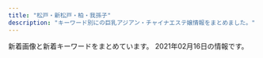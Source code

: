 ```yaml
---
title: "松戸・新松戸・柏・我孫子"
description: "キーワード別にの巨乳アジアン・チャイナエステ嬢情報をまとめました。"
---
```


新着画像と新着キーワードをまとめています。
2021年02月16日の情報です。

<DmmAffiliateIns />
<KeywordTable
  shops={
    [
    {
        "url": "http://more.esthe.me/",
        "keywords": {},
        "name": "MORE\u30fb\u30e2\u30a2",
        "station": "JR\u67cf\u99c5\u5357\u53e3",
        "img_links": []
    },
    {
        "img_links": [],
        "name": "\u30b8\u30e3\u30b9\u30df\u30f3",
        "station": "JR\u65b0\u677e\u6238\u99c5\u6771\u53e3",
        "url": "https://js.uouono.com/",
        "keywords": {}
    },
    {
        "station": "JR\u65b0\u516b\u67f1\u99c5",
        "keywords": {
            "88": 1,
            "86": 11,
            "D": 17,
            "E": 4,
            "85": 6,
            "C": 29,
            "87": 3
        },
        "name": "\u6e80\u5929\u661f",
        "url": "http://tagurou.xyz.mn/",
        "img_links": [
            "http://tagurou.xyz.mn/photos/sites/6/2019/12/2019120408461554.jpg",
            "http://tagurou.xyz.mn/photos/sites/6/2019/11/2019111805350313.jpg",
            "http://tagurou.xyz.mn/photos/sites/6/2019/10/2019102414385819.jpg",
            "http://tagurou.xyz.mn/photos/sites/6/2019/11/2019111303001243.jpg",
            "http://tagurou.xyz.mn/photos/sites/6/2019/03/2019030418105444.jpg",
            "http://tagurou.xyz.mn/photos/sites/6/2019/09/2019092511413276.jpg",
            "http://tagurou.xyz.mn/photos/sites/6/2019/05/201905311324065.jpg",
            "http://tagurou.xyz.mn/images/info.jpg",
            "http://tagurou.xyz.mn/photos/sites/6/2019/10/2019102903281868.jpg",
            "http://tagurou.xyz.mn/images/room2.jpg",
            "http://tagurou.xyz.mn/images/s_news.jpg",
            "http://tagurou.xyz.mn/images/s_link.jpg",
            "http://tagurou.xyz.mn/photos/sites/6/2019/09/2019091016392780.jpg",
            "http://tagurou.xyz.mn/images/room4.jpg",
            "http://tagurou.xyz.mn/photos/sites/6/2019/11/2019111303001512.jpg",
            "http://tagurou.xyz.mn/photos/sites/6/2019/09/2019091016461939.jpg",
            "http://tagurou.xyz.mn/photos/sites/6/2020/01/2020010910135316.jpg",
            "http://tagurou.xyz.mn/images/top.jpg",
            "http://tagurou.xyz.mn/photos/sites/6/2020/01/202001030529215.jpg",
            "http://tagurou.xyz.mn/images/room1.jpg",
            "http://tagurou.xyz.mn/photos/sites/6/2019/05/201905231327331.jpg",
            "http://tagurou.xyz.mn/photos/sites/6/2020/03/2020030706483424.jpg",
            "http://tagurou.xyz.mn/images/s_staff.jpg",
            "http://tagurou.xyz.mn/images/mobile.jpg",
            "http://tagurou.xyz.mn/photos/sites/6/2019/03/2019030416515471.jpg",
            "http://tagurou.xyz.mn/photos/sites/6/2020/03/2020030706483054.jpg",
            "http://tagurou.xyz.mn/images/room3.jpg",
            "http://tagurou.xyz.mn/photos/sites/6/2019/08/201908131018080.jpg",
            "http://tagurou.xyz.mn/photos/sites/6/2019/03/201903181033330.jpg",
            "http://tagurou.xyz.mn/photos/sites/6/2019/03/2019030917094368.jpg",
            "http://tagurou.xyz.mn/photos/sites/6/2019/12/2019120408461259.jpg",
            "http://tagurou.xyz.mn/photos/sites/6/2019/12/2019122007323851.jpg",
            "http://tagurou.xyz.mn/photos/sites/6/2019/05/2019051010374753.jpg",
            "http://tagurou.xyz.mn/photos/sites/6/2019/11/2019110404544922.jpg",
            "http://tagurou.xyz.mn/photos/sites/6/2020/11/2020113008475911.jpg",
            "http://tagurou.xyz.mn/photos/sites/6/2019/03/201903041651535.jpg"
        ]
    },
    {
        "station": "JR\u67cf\u99c5\u6771\u53e3",
        "img_links": [
            "http://cutegirl.este88.com/images/staff_t.jpg",
            "http://cutegirl.este88.com/images/esthe1.jpg",
            "http://cutegirl.este88.com/images/staff.png",
            "http://cutegirl.este88.com/images/sys2.jpg",
            "http://cutegirl.este88.com/images/footer-r.png",
            "http://cutegirl.este88.com/images/kp.png",
            "http://cutegirl.este88.com/images/footer-l.png",
            "http://cutegirl.este88.com/images/main-sp.jpg",
            "http://cutegirl.este88.com/images/esthe2.jpg",
            "http://cutegirl.este88.com/girl/arisa1.jpg",
            "http://cutegirl.este88.com/images/esthe3.jpg",
            "http://cutegirl.este88.com/girl/aika1.jpg",
            "http://cutegirl.este88.com/images/main1.jpg",
            "http://cutegirl.este88.com/girl/sakura1.jpg",
            "http://cutegirl.este88.com/images/sys1.jpg",
            "http://cutegirl.este88.com/images/interior_t.jpg",
            "http://cutegirl.este88.com/girl/minami1.jpg",
            "http://cutegirl.este88.com/images/home.png",
            "http://cutegirl.este88.com/girl/miyuki1.jpg"
        ],
        "keywords": {},
        "name": "\u30ad\u30e5\u30fc\u30c8\u30ac\u30fc\u30eb",
        "url": "http://cutegirl.este88.com/"
    },
    {
        "img_links": [
            "http://xn--vckg5a5c7c8c1czd.biz/img/syst.jpg",
            "http://xn--vckg5a5c7c8c1czd.biz/img/ro1.jpg",
            "http://xn--vckg5a5c7c8c1czd.biz/img/root.jpg",
            "http://xn--vckg5a5c7c8c1czd.biz/img/cg71.jpg",
            "http://xn--vckg5a5c7c8c1czd.biz/img/r2.jpg",
            "http://xn--vckg5a5c7c8c1czd.biz/img/cg2.jpg",
            "http://xn--vckg5a5c7c8c1czd.biz/img/bb.png",
            "http://xn--vckg5a5c7c8c1czd.biz/img/cg51.jpg",
            "http://xn--vckg5a5c7c8c1czd.biz/img/cg9.jpg",
            "http://xn--vckg5a5c7c8c1czd.biz/img/acct.jpg",
            "http://xn--vckg5a5c7c8c1czd.biz/img/cg8.jpg",
            "http://a.ests.jp/sakura/wp-content/uploads/sites/35/2020/12/cg10-194x300.jpg",
            "http://xn--vckg5a5c7c8c1czd.biz/img/rect.jpg",
            "http://xn--vckg5a5c7c8c1czd.biz/img/r3.jpg",
            "http://xn--vckg5a5c7c8c1czd.biz/img/r4.jpg",
            "http://xn--vckg5a5c7c8c1czd.biz/img/lint.jpg",
            "http://xn--vckg5a5c7c8c1czd.biz/img/top.jpg",
            "http://xn--vckg5a5c7c8c1czd.biz/img/cg10.jpg",
            "http://xn--vckg5a5c7c8c1czd.biz/img/cg1.jpg",
            "http://xn--vckg5a5c7c8c1czd.biz/img/cg7.jpg",
            "http://xn--vckg5a5c7c8c1czd.biz/img/cg5.jpg",
            "http://xn--vckg5a5c7c8c1czd.biz/img/stat.jpg",
            "http://xn--vckg5a5c7c8c1czd.biz/img/cg3.jpg",
            "http://xn--vckg5a5c7c8c1czd.biz/img/cg6.jpg",
            "http://xn--vckg5a5c7c8c1czd.biz/img/r1.jpg"
        ],
        "url": "http://xn--vckg5a5c7c8c1czd.biz/",
        "name": "\u685c",
        "keywords": {
            "86": 9,
            "D": 8,
            "E": 1
        },
        "station": "JR\u677e\u6238\u99c5\u6771\u53e3"
    },
    {
        "img_links": [],
        "url": "http://hi-msg.com/tomato2/",
        "keywords": {},
        "name": "\u30c8\u30de\u30c8\uff5eTomato",
        "station": "JR\u677e\u6238\u99c5"
    },
    {
        "station": "JR\u65b0\u677e\u6238\u99c5",
        "url": "http://hujinohana.este88.com/",
        "name": "\u85e4\u306e\u82b1",
        "img_links": [
            "http://hujinohana.este88.com/img/r02.jpg",
            "http://hujinohana.este88.com/images/qr.jpg",
            "http://hujinohana.este88.com/gals/eri1.jpg",
            "http://hujinohana.este88.com/gals/yuki1.jpg",
            "http://hujinohana.este88.com/img/r03.jpg",
            "http://hujinohana.este88.com/gals/yuyu1.jpg",
            "http://hujinohana.este88.com/images/kp3.png",
            "http://hujinohana.este88.com/img/r01.jpg",
            "http://hujinohana.este88.com/img/r05.jpg",
            "http://hujinohana.este88.com/gals/yuri1.jpg",
            "http://hujinohana.este88.com/images/kp1.png",
            "http://hujinohana.este88.com/img/r04.jpg",
            "http://hujinohana.este88.com/images/mens-esthe2.png",
            "http://hujinohana.este88.com/gals/risa1.jpg",
            "http://hujinohana.este88.com/gals/coco1.jpg",
            "http://hujinohana.este88.com/images/kp2.png",
            "http://hujinohana.este88.com/images/info.png"
        ],
        "keywords": {}
    },
    {
        "keywords": {
            "86": 1,
            "87": 1,
            "89": 1,
            "88": 1
        },
        "url": "http://es-candy.work/",
        "station": "JR\u65b0\u677e\u6238\u99c5",
        "name": "LOVER",
        "img_links": [
            "http://es-candy.work/images/rec2.jpg",
            "http://es-candy.work/images/sisu_t.jpg",
            "http://es-candy.work/images/sm.jpg",
            "http://es-candy.work/images/up.png",
            "http://es-candy.work/sp/images/head.jpg",
            "http://es-candy.work/sp/staff/nanami.jpg",
            "http://es-candy.work/sp/img/sati1.jpg",
            "http://es-candy.work/staff/rina.jpg",
            "http://es-candy.work/sp/images/news.jpg",
            "http://es-candy.work/images/tr.jpg",
            "http://es-candy.work/images/int2.jpg",
            "http://es-candy.work/img/nanami1.jpg",
            "http://es-candy.work/sp/images/ac1.jpg",
            "http://es-candy.work/sp/images/comment.jpg",
            "http://es-candy.work/sp/images/int1.jpg",
            "http://es-candy.work/sp/img/rina1.jpg",
            "http://es-candy.work/images/news.jpg",
            "http://es-candy.work/sp/menu/staff.jpg",
            "http://es-candy.work/sp/images/topgirl.jpg",
            "http://es-candy.work/sp/images/tel.jpg",
            "http://es-candy.work/images/sys2.jpg",
            "http://es-candy.work/sp/staff/yui.jpg",
            "http://es-candy.work/sp/images/sys1.jpg",
            "http://es-candy.work/sp/menu/interior.jpg",
            "http://es-candy.work/sp/images/int4.jpg",
            "http://es-candy.work/images/sys1.jpg",
            "http://es-candy.work/sp/img/yui1.jpg",
            "http://es-candy.work/images/int4.jpg",
            "http://es-candy.work/images/1.jpg",
            "http://es-candy.work/sp/images/int2.jpg",
            "http://es-candy.work/img/rina1.jpg",
            "http://es-candy.work/images/int3.jpg",
            "http://es-candy.work/images/tgirl.jpg",
            "http://es-candy.work/images/staff_t.jpg",
            "http://es-candy.work/images/sisu2.jpg",
            "http://es-candy.work/images/2.jpg",
            "http://es-candy.work/img/sati1.jpg",
            "http://es-candy.work/staff/yui.jpg",
            "http://es-candy.work/img/yui1.jpg",
            "http://es-candy.work/sp/images/newsb.jpg",
            "http://es-candy.work/sp/images/top.jpg",
            "http://es-candy.work/sp/images/ac2.jpg",
            "http://es-candy.work/sp/images/sys2.jpg",
            "http://es-candy.work/images/ac1.jpg",
            "http://es-candy.work/images/sisu1.jpg",
            "http://es-candy.work/sp/images/rec2.jpg",
            "http://es-candy.work/staff/nanami.jpg",
            "http://es-candy.work/sp/img/nanami1.jpg",
            "http://es-candy.work/sp/images/staff_t.jpg",
            "http://es-candy.work/images/4.jpg",
            "http://es-candy.work/sp/staff/rina.jpg",
            "http://es-candy.work/images/interior_t.jpg",
            "http://es-candy.work/images/rec1.jpg",
            "http://es-candy.work/sp/images/rec1.jpg",
            "http://es-candy.work/sp/images/interior_t.jpg",
            "http://es-candy.work/images/head.jpg",
            "http://es-candy.work/sp/images/int3.jpg",
            "http://es-candy.work/images/int1.jpg",
            "http://es-candy.work/sp/images/sisu.jpg",
            "http://es-candy.work/images/3.jpg",
            "http://es-candy.work/staff/sati.jpg",
            "http://es-candy.work/images/ac2.jpg",
            "http://es-candy.work/sp/menu/home.jpg",
            "http://es-candy.work/sp/staff/sati.jpg",
            "http://es-candy.work/sp/images/pc.jpg",
            "http://es-candy.work/sp/images/footer.jpg"
        ]
    },
    {
        "img_links": [
            "http://chun.relaxjp.com/css/staff/staff15-b.png",
            "http://chun.relaxjp.com/css/staff/staff15-a.png",
            "http://chun.relaxjp.com/css/nav/change-005.jpg",
            "http://chun.relaxjp.com/css/staff/staff002-a.png",
            "http://chun.relaxjp.com/css/top-left02.png",
            "http://chun.relaxjp.com/css/tel01.png",
            "http://chun.relaxjp.com/css/staff/staff002-b.png",
            "http://chun.relaxjp.com/css/top-right03.png",
            "http://chun.relaxjp.com/css/nav/nav-001.jpg",
            "http://chun.relaxjp.com/css/staff/staff007-b.png",
            "http://chun.relaxjp.com/css/staff/staff21-a.png",
            "http://chun.relaxjp.com/css/nav/nav-005.jpg",
            "http://chun.relaxjp.com/css/staff/staff010-a.png",
            "http://chun.relaxjp.com/css/nav/nav-004.jpg",
            "http://chun.relaxjp.com/css/staff/staff004-b.png",
            "http://chun.relaxjp.com/css/nav/change-003.jpg",
            "http://chun.relaxjp.com/css/osusume-08.png",
            "http://chun.relaxjp.com/css/staff/staff16-b.png",
            "http://chun.relaxjp.com/css/nav/nav-002.jpg",
            "http://chun.relaxjp.com/css/nav/change-001.jpg",
            "http://chun.relaxjp.com/css/staff/staff0012-b.png",
            "http://chun.relaxjp.com/css/staff/staff16-a.png",
            "http://chun.relaxjp.com/css/staff-left01.png",
            "http://chun.relaxjp.com/css/nav/nav-003.jpg",
            "http://chun.relaxjp.com/css/staff/staff0010-b.png",
            "http://chun.relaxjp.com/css/nav/change-006.jpg",
            "http://chun.relaxjp.com/css/staff/staff004-a.png",
            "http://chun.relaxjp.com/css/top-right0003.png",
            "http://chun.relaxjp.com/css/nav/change-004.jpg",
            "http://chun.relaxjp.com/css/staff/staff007-a.png",
            "http://chun.relaxjp.com/css/huabian.png",
            "http://chun.relaxjp.com/css/nav/nav-006.jpg",
            "http://chun.relaxjp.com/css/nav/change-002.jpg"
        ],
        "keywords": {
            "C": 3,
            "E": 1,
            "90": 2,
            "89": 1,
            "84": 1,
            "D": 2,
            "G": 1,
            "92": 1,
            "85": 3
        },
        "url": "http://chun.relaxjp.com/",
        "name": "\u67cf Spring",
        "station": "JR\u67cf\u99c5\u6771\u53e3"
    },
    {
        "station": "JR\u5929\u738b\u53f0\u99c5\u5357\u53e3",
        "name": "\u5929\u4f7f",
        "img_links": [
            "http://viertqwa.xyz/uploads/210125/1-2101251G00N53.jpg",
            "http://viertqwa.xyz/picture/top-img03.jpg",
            "http://viertqwa.xyz/picture/top-img01.png",
            "http://viertqwa.xyz/uploads/210205/1-210205143R5K6.jpg",
            "http://viertqwa.xyz/picture/1.jpg",
            "http://viertqwa.xyz/picture/tel.png",
            "http://viertqwa.xyz/picture/call.png",
            "http://viertqwa.xyz/picture/2.jpg",
            "http://viertqwa.xyz/picture/top-img02.png",
            "http://viertqwa.xyz/picture/3.jpg",
            "http://viertqwa.xyz/uploads/200204/1-200204104506351.jpg",
            "http://viertqwa.xyz/picture/top-img10.jpg",
            "http://viertqwa.xyz/picture/4.jpg",
            "http://viertqwa.xyz/uploads/200518/1-20051P94016456.jpg",
            "http://viertqwa.xyz/uploads/200201/1-200201164243I5.jpg"
        ],
        "url": "http://viertqwa.xyz/",
        "keywords": {
            "C": 13
        }
    },
    {
        "keywords": {},
        "url": "http://girls.msa.jp/",
        "img_links": [
            "http://girls.msa.jp/images/top/top_06.jpg",
            "http://girls.msa.jp/images/page_top.png",
            "http://girls.msa.jp/images/top/top_01.jpg",
            "http://girls.msa.jp/images/top/top_03.jpg",
            "http://girls.msa.jp/images/top/top_04.jpg",
            "http://girls.msa.jp/images/home/top.jpg",
            "http://girls.msa.jp/images/top/top_08.png",
            "http://girls.msa.jp/images/top/top_02.jpg",
            "http://girls.msa.jp/images/staff_image/staf_02a.jpg",
            "http://girls.msa.jp/images/top/top_05.jpg"
        ],
        "name": "\u5c11\u5973\u6642\u4ee3",
        "station": "JR\u677e\u6238\u99c5\u6771\u53e3"
    },
    {
        "station": "JR\u6211\u5b6b\u5b50\u99c5\u5317\u53e3",
        "keywords": {
            "85": 1,
            "C": 1,
            "87": 5,
            "86": 3,
            "D": 8
        },
        "name": "\u30cf\u30c1\u30df\u30c4",
        "img_links": [
            "http://www.blue.esjp.info/images/shop/shop02.png",
            "http://www.blue.esjp.info/files/005.jpg",
            "http://www.blue.esjp.info/files/001.jpg",
            "http://www.blue.esjp.info/files/017.jpg",
            "http://www.blue.esjp.info/images/tit-infor.png",
            "http://www.blue.esjp.info/images/infor.png",
            "http://www.blue.esjp.info/images/staff_line.png",
            "http://www.blue.esjp.info/files/017-02.jpg",
            "http://www.blue.esjp.info/images/girl-z2.jpg",
            "http://www.blue.esjp.info/files/019.jpg",
            "http://www.blue.esjp.info/images/shop/shop03.png",
            "http://www.blue.esjp.info/files/006-02.jpg",
            "http://www.blue.esjp.info/images/mobile.png",
            "http://www.blue.esjp.info/files/018.jpg",
            "http://www.blue.esjp.info/files/006.jpg",
            "http://www.blue.esjp.info/images/top_sche.png",
            "http://www.blue.esjp.info/files/011-02.jpg",
            "http://www.blue.esjp.info/images/link_line.png",
            "http://www.blue.esjp.info/images/shop/shop01.png",
            "http://www.blue.esjp.info/files/009.jpg",
            "http://www.blue.esjp.info/files/019-02.jpg",
            "http://www.blue.esjp.info/images/shop/shop04.png",
            "http://www.blue.esjp.info/images/girl-z1.jpg",
            "http://www.blue.esjp.info/files/011.jpg",
            "http://www.blue.esjp.info/images/bj3.png",
            "http://www.blue.esjp.info/files/001-02.jpg",
            "http://www.blue.esjp.info/files/018-02.jpg",
            "http://www.blue.esjp.info/files/009-02.jpg",
            "http://www.blue.esjp.info/files/005-02.jpg",
            "http://www.blue.esjp.info/files/007.jpg",
            "http://www.blue.esjp.info/files/007-02.jpg",
            "http://www.blue.esjp.info/images/top.png"
        ],
        "url": "http://www.blue.esjp.info/"
    },
    {
        "name": "\u521d\u604b",
        "img_links": [
            "http://www.hatsukoi.xyz/uploads/201128/1-20112Q64955633.jpg",
            "http://www.hatsukoi.xyz/webstyle/rsubt3.png",
            "http://www.hatsukoi.xyz/uploads/allimg/201202/1-201202152P0.jpg",
            "http://www.hatsukoi.xyz/webstyle/rsubt1.png",
            "http://www.hatsukoi.xyz/uploads/201128/1-20112Q02R0401.jpg",
            "http://www.hatsukoi.xyz/uploads/201128/1-20112Q0305T50.jpg",
            "http://www.hatsukoi.xyz/uploads/210127/1-21012G51RL13.jpg",
            "http://www.hatsukoi.xyz/webstyle/tel2.png",
            "http://www.hatsukoi.xyz/uploads/200706/1-200F6153052L7.jpg",
            "http://www.hatsukoi.xyz/uploads/allimg/201202/1-201202152459.jpg",
            "http://www.hatsukoi.xyz/uploads/allimg/201202/1-201202152935.jpg",
            "http://www.hatsukoi.xyz/uploads/201128/1-20112Q02T3926.jpg",
            "http://www.hatsukoi.xyz/webstyle/slider-img001.jpg",
            "http://www.hatsukoi.xyz/webstyle/m1.jpg",
            "http://www.hatsukoi.xyz/uploads/201128/1-20112Q031213W.jpg",
            "http://www.hatsukoi.xyz/webstyle/m4.jpg",
            "http://www.hatsukoi.xyz/uploads/201202/1-201202152U2910.jpg",
            "http://www.hatsukoi.xyz/webstyle/rsubt5.png",
            "http://www.hatsukoi.xyz/uploads/201128/1-20112Q03139493.jpg",
            "http://www.hatsukoi.xyz/webstyle/rsubt4.png",
            "http://www.hatsukoi.xyz/uploads/201202/1-201202152G1460.jpg",
            "http://www.hatsukoi.xyz/webstyle/m2.jpg",
            "http://www.hatsukoi.xyz/webstyle/m6.jpg",
            "http://www.hatsukoi.xyz/webstyle/rsubt2.png",
            "http://www.hatsukoi.xyz/webstyle/rsubt6.png",
            "http://www.hatsukoi.xyz/webstyle/rsubt7.png",
            "http://www.hatsukoi.xyz/uploads/201128/1-20112Q02959553.jpg",
            "http://www.hatsukoi.xyz/uploads/201128/1-20112Q02ZLc.jpg",
            "http://www.hatsukoi.xyz/uploads/201202/1-20120215242J41.jpg",
            "http://www.hatsukoi.xyz/uploads/allimg/210127/1-21012G51606.jpg"
        ],
        "station": "JR\u65b0\u516b\u67f1\u99c5",
        "url": "http://www.hatsukoi.xyz/",
        "keywords": {
            "\u4e73": 3
        }
    },
    {
        "keywords": {
            "E": 4,
            "88": 1,
            "89": 1,
            "D": 1,
            "86": 2,
            "87": 1
        },
        "name": "\u30ad\u30e9\u30ad\u30e9",
        "img_links": [
            "http://20.iest.xyz/css/nav/nav01.png",
            "http://20.iest.xyz/css/nav/nav02.png",
            "http://20.iest.xyz/css/nav/nav05.png",
            "http://20.iest.xyz/css/staff21.jpg",
            "http://20.iest.xyz/css/staff19.jpg",
            "http://20.iest.xyz/css/staff016.jpg",
            "http://20.iest.xyz/css/staff/staff019.jpg",
            "http://20.iest.xyz/css/nav/nav03.png",
            "http://20.iest.xyz/css/staff20.jpg",
            "http://20.iest.xyz/css/nav/nav04.png",
            "http://20.iest.xyz/css/nav/nav06.png",
            "http://20.iest.xyz/css/top0001.jpg",
            "http://20.iest.xyz/css/staff/staff24.jpg",
            "http://20.iest.xyz/css/staff/staff23.jpg",
            "http://20.iest.xyz/css/staff/staff21.jpg",
            "http://20.iest.xyz/css/top04.jpg",
            "http://20.iest.xyz/css/tel01.png",
            "http://20.iest.xyz/css/staff/staff22.jpg"
        ],
        "url": "http://20.iest.xyz/",
        "station": "JR\u677e\u6238\u99c5\u897f\u53e3"
    },
    {
        "name": "\u30ae\u30e3\u30eb\u30ae\u30e3\u30eb -GirlGirl-",
        "station": "JR\u67cf\u99c5\u6771\u53e3",
        "keywords": {
            "86": 8,
            "85": 8,
            "D": 16,
            "C": 8,
            "88": 8
        },
        "url": "http://www.girlgirl.esturl.com/",
        "img_links": [
            "http://www.girlgirl.esturl.com/photo_news/upimg/103526013fcb0b226d_0.jpg",
            "http://www.girlgirl.esturl.com/images/rsubt7.png",
            "http://www.girlgirl.esturl.com/images/m1.jpg",
            "http://www.girlgirl.esturl.com/images/rsubt2.png",
            "http://www.girlgirl.esturl.com/images/rsubt6.png",
            "http://www.girlgirl.esturl.com/images/b-online.png",
            "http://www.girlgirl.esturl.com/images/rsubt4.png",
            "http://www.girlgirl.esturl.com/photo_news/upimg/16521600ffed835ae9_0.jpg",
            "http://www.girlgirl.esturl.com/photo_news/upimg/17574600ea68b098c9_0.jpg",
            "http://www.girlgirl.esturl.com/images/m3.jpg",
            "http://www.girlgirl.esturl.com/photo_news/upimg/1300360112b827877b_0.jpg",
            "http://www.girlgirl.esturl.com/images/rsubt5.png",
            "http://www.girlgirl.esturl.com/files/004.jpg",
            "http://www.girlgirl.esturl.com/images/rsubt1.png",
            "http://www.girlgirl.esturl.com/images/slider-img002.jpg",
            "http://www.girlgirl.esturl.com/photo_news/upimg/67375602b33207869f_0.jpg",
            "http://www.girlgirl.esturl.com/photo_news/upimg/94871601a0b9e54a8c_0.jpg",
            "http://www.girlgirl.esturl.com/photo_news/upimg/414666020d3661aca5_0.jpg",
            "http://www.girlgirl.esturl.com/images/m4.jpg",
            "http://www.girlgirl.esturl.com/files/003.jpg",
            "http://www.girlgirl.esturl.com/photo_news/upimg/247256023a97b238da_0.jpg",
            "http://www.girlgirl.esturl.com/photo_news/upimg/61093600fb15169269_0.jpg",
            "http://www.girlgirl.esturl.com/photo_news/upimg/40377600e285f603fd_0.jpg",
            "http://www.girlgirl.esturl.com/images/m6.jpg",
            "http://www.girlgirl.esturl.com/photo_news/upimg/5575160175b8104563_0.jpg",
            "http://www.girlgirl.esturl.com/photo_news/upimg/262406010cd7cb411f_0.jpg",
            "http://www.girlgirl.esturl.com/photo_news/upimg/103526013fcb0b226d_1.jpg",
            "http://www.girlgirl.esturl.com/images/b-tel.png",
            "http://www.girlgirl.esturl.com/images/slider-img001.jpg",
            "http://www.girlgirl.esturl.com/photo_news/upimg/65456601239fbde7aa_0.jpg",
            "http://www.girlgirl.esturl.com/images/call_sp.png",
            "http://www.girlgirl.esturl.com/images/m2.jpg",
            "http://www.girlgirl.esturl.com/files/002.jpg",
            "http://www.girlgirl.esturl.com/images/rsubt3.png"
        ]
    },
    {
        "station": "JR\u677e\u6238\u99c5\u897f\u53e3",
        "keywords": {},
        "name": "Amanda",
        "url": "http://rlx-heal.com/",
        "img_links": [
            "http://rlx-heal.com/css/top-left0001.jpg",
            "http://rlx-heal.com/css/nav/nav-005.jpg",
            "http://rlx-heal.com/staff/mai/01.jpg",
            "http://rlx-heal.com/css/top02.jpg",
            "http://rlx-heal.com/staff/sora/01.jpg",
            "http://rlx-heal.com/css/staff/up.jpg",
            "http://rlx-heal.com/css/nav/nav-001.jpg",
            "http://rlx-heal.com/css/nav/nav-004.jpg",
            "http://rlx-heal.com/css/top-left02.jpg",
            "http://rlx-heal.com/css/nav/nav-003.jpg",
            "http://rlx-heal.com/css/nav/nav-006.jpg",
            "http://rlx-heal.com/staff/rina/01.jpg",
            "http://rlx-heal.com/css/staff/new.jpg",
            "http://rlx-heal.com/staff/momo/01.jpg",
            "http://rlx-heal.com/css/tel01.png",
            "http://rlx-heal.com/css/nav/nav-002.jpg",
            "http://rlx-heal.com/staff/nana/01.jpg",
            "http://rlx-heal.com/staff/ai/01.jpg"
        ]
    },
    {
        "station": "JR\u677e\u6238\u99c5\u897f\u53e3",
        "url": "http://yasashiite.estx.net/",
        "img_links": [
            "http://yasashiite.estx.net/images/index_05.jpg",
            "http://yasashiite.estx.net/images/s1.jpg",
            "http://yasashiite.estx.net/images/index_10.jpg",
            "http://yasashiite.estx.net/images/staff_01.jpg",
            "http://yasashiite.estx.net/images/a4.jpg",
            "http://yasashiite.estx.net/images/a8.jpg",
            "http://yasashiite.estx.net/images/s2.jpg",
            "http://yasashiite.estx.net/images/index_06.jpg",
            "http://yasashiite.estx.net/images/k2.jpg",
            "http://yasashiite.estx.net/images/index_17.jpg",
            "http://yasashiite.estx.net/images/a5.jpg",
            "http://yasashiite.estx.net/images/a2.jpg",
            "http://yasashiite.estx.net/images/s5.jpg",
            "http://yasashiite.estx.net/images/index_07.jpg",
            "http://yasashiite.estx.net/images/index_04.jpg",
            "http://yasashiite.estx.net/images/s3.jpg",
            "http://yasashiite.estx.net/images/s6.jpg",
            "http://yasashiite.estx.net/images/staff_03.jpg",
            "http://yasashiite.estx.net/images/index_12.jpg",
            "http://yasashiite.estx.net/images/a7.jpg",
            "http://yasashiite.estx.net/images/a9.jpg",
            "http://yasashiite.estx.net/images/index_03.jpg",
            "http://yasashiite.estx.net/images/a3.jpg",
            "http://yasashiite.estx.net/images/k1.jpg",
            "http://yasashiite.estx.net/images/a6.jpg",
            "http://yasashiite.estx.net/images/index_14.jpg",
            "http://yasashiite.estx.net/images/a1.jpg",
            "http://yasashiite.estx.net/images/a10.jpg",
            "http://yasashiite.estx.net/images/index_15.jpg",
            "http://yasashiite.estx.net/images/index_01.jpg",
            "http://yasashiite.estx.net/images/index_02.jpg"
        ],
        "name": "\u512a\u3057\u3044\u624b",
        "keywords": {}
    },
    {
        "name": "\u697d\u697d",
        "station": "\u516b\u67f1\u99c5",
        "url": "http://raku.est-u.com/",
        "keywords": {},
        "img_links": [
            "http://raku.est-u.com/images/s4.jpg",
            "http://raku.est-u.com/images/index_15.png",
            "http://raku.est-u.com/images/index_16.png",
            "http://raku.est-u.com/images/staff.png",
            "http://raku.est-u.com/staff/haru.jpg",
            "http://raku.est-u.com/staff/risa.jpg",
            "http://raku.est-u.com/staff/ai.jpg",
            "http://raku.est-u.com/images/index_07.png",
            "http://raku.est-u.com/images/index_14.png",
            "http://raku.est-u.com/images/index_02.png",
            "http://raku.est-u.com/images/s1.jpg",
            "http://raku.est-u.com/staff/haru2.jpg",
            "http://raku.est-u.com/staff/miyuki1.jpg",
            "http://raku.est-u.com/images/index3_10.png",
            "http://raku.est-u.com/images/index_05.png",
            "http://raku.est-u.com/images/index_04.png",
            "http://raku.est-u.com/staff/risa2.jpg",
            "http://raku.est-u.com/images/index_10.png",
            "http://raku.est-u.com/staff/momo.jpg",
            "http://raku.est-u.com/images/index2_10.png",
            "http://raku.est-u.com/images/s3.jpg",
            "http://raku.est-u.com/images/index_09.png",
            "http://raku.est-u.com/images/index_08.png",
            "http://raku.est-u.com/images/faq.png",
            "http://raku.est-u.com/images/index_11.png",
            "http://raku.est-u.com/staff/aya.jpg",
            "http://raku.est-u.com/images/index_06.png",
            "http://raku.est-u.com/images/s2.jpg"
        ]
    },
    {
        "station": "JR\u67cf\u99c5\u897f\u53e3",
        "keywords": {
            "87": 1,
            "85": 2,
            "86": 6,
            "D": 3,
            "E": 4
        },
        "img_links": [
            "http://massage-est.com/images/tit2.jpg",
            "http://massage-est.com/images/tit1.jpg",
            "http://massage-est.com/images/cg03.jpg",
            "http://massage-est.com/images/tit3.jpg",
            "http://massage-est.com/images/fbt.jpg",
            "http://massage-est.com/images/cg06.jpg",
            "http://massage-est.com/images/sys.jpg",
            "http://massage-est.com/images/cg04.jpg",
            "http://massage-est.com/images/tit5.jpg",
            "http://massage-est.com/images/cg061.jpg",
            "http://massage-est.com/images/no.png",
            "http://massage-est.com/images/cg01.jpg",
            "http://massage-est.com/images/top.jpg",
            "http://massage-est.com/images/fbf.jpg",
            "http://massage-est.com/images/tit4.jpg",
            "http://massage-est.com/images/fla.jpg",
            "http://massage-est.com/images/cg05.jpg",
            "http://massage-est.com/images/cg02.jpg"
        ],
        "url": "http://massage-est.com/",
        "name": "\u30a8\u30f3\u30b8\u30a7\u30eb\u30d9\u30d3\u30fc"
    },
    {
        "img_links": [
            "http://koukoku.xyz/fairy/css/m-head03.jpg",
            "http://koukoku.xyz/fairy/css/staff/staff0003-b.png",
            "http://koukoku.xyz/fairy/css/staff/staff0004-b.png",
            "http://koukoku.xyz/fairy/css/staff/staff005-b.png",
            "http://koukoku.xyz/fairy/css/cam-01.jpg",
            "http://koukoku.xyz/fairy/css/m-top004.jpg",
            "http://koukoku.xyz/fairy/css/staff/staff07-a.png",
            "http://koukoku.xyz/fairy/css/foot01.jpg",
            "http://koukoku.xyz/fairy/css/staff/staff0002-a.png",
            "http://koukoku.xyz/fairy/css/staff/staff006-b.png",
            "http://koukoku.xyz/fairy/images/call.png"
        ],
        "keywords": {
            "F": 3,
            "C": 1,
            "95": 1,
            "91": 1,
            "D": 2,
            "90": 2,
            "85": 2
        },
        "station": "JR\u65b0\u516b\u67f1\u99c5",
        "name": "\u30d5\u30a7\u30a2\u30ea-\u30c6\u30fc\u30eb",
        "url": "http://koukoku.xyz/fairy/"
    },
    {
        "keywords": {},
        "name": "\u5929\u4f7f",
        "img_links": [
            "http://www.deli-jojo.link/images/8.jpg",
            "http://www.deli-jojo.link/images/sys1.png",
            "http://www.deli-jojo.link/images/int2.png",
            "http://www.deli-jojo.link/images/interior_t.jpg",
            "http://www.deli-jojo.link/images/3.jpg",
            "http://www.deli-jojo.link/images/ta.jpg",
            "http://www.deli-jojo.link/images/6.jpg",
            "http://www.deli-jojo.link/img/ruka1.jpg",
            "http://www.deli-jojo.link/images/head.jpg",
            "http://www.deli-jojo.link/images/7.jpg",
            "http://www.deli-jojo.link/img/yuki1.jpg",
            "http://www.deli-jojo.link/img/yuri1.jpg",
            "http://www.deli-jojo.link/images/1.jpg",
            "http://www.deli-jojo.link/images/int1.png",
            "http://www.deli-jojo.link/images/news.jpg",
            "http://www.deli-jojo.link/images/mobile.jpg",
            "http://www.deli-jojo.link/images/rec1.png",
            "http://www.deli-jojo.link/images/5.jpg",
            "http://www.deli-jojo.link/images/staff_t.jpg",
            "http://www.deli-jojo.link/img/nami1.jpg",
            "http://www.deli-jojo.link/images/sys2.png",
            "http://www.deli-jojo.link/images/concept.jpg",
            "http://www.deli-jojo.link/images/line.png",
            "http://www.deli-jojo.link/img/yuki2.jpg",
            "http://www.deli-jojo.link/img/bin1.jpg",
            "http://www.deli-jojo.link/images/rec2.png",
            "http://www.deli-jojo.link/img/rina1.jpg"
        ],
        "station": "JR\u67cf\u99c5\u897f\u53e3",
        "url": "http://www.deli-jojo.link/"
    },
    {
        "keywords": {
            "83": 1,
            "86": 4,
            "D": 4,
            "C": 1
        },
        "name": "\u59eb",
        "station": "JR\u677e\u6238\u99c5\u6771\u53e3",
        "url": "http://hime.ests.co/",
        "img_links": [
            "http://hime.ests.co/images/top.png",
            "http://hime.ests.co/images/room1.jpg",
            "http://hime.ests.co/photos/sites/27/2019/12/2019122608134647.jpg",
            "http://hime.ests.co/images/s_staff.jpg",
            "http://hime.ests.co/images/end.png",
            "http://hime.ests.co/photos/sites/27/2020/07/2020072809021138.jpg",
            "http://hime.ests.co/photos/sites/27/2020/11/2020111505294488.jpg",
            "http://hime.ests.co/images/s_news.jpg",
            "http://hime.ests.co/images/room2.jpg",
            "http://hime.ests.co/images/s_link.jpg",
            "http://hime.ests.co/photos/sites/27/2019/12/2019122608265227.jpg",
            "http://hime.ests.co/images/room3.jpg",
            "http://hime.ests.co/images/mobile.jpg",
            "http://hime.ests.co/images/s_pick.jpg",
            "http://hime.ests.co/images/s1.jpg",
            "http://hime.ests.co/images/room4.jpg",
            "http://hime.ests.co/images/s3.jpg",
            "http://hime.ests.co/images/info.jpg",
            "http://hime.ests.co/photos/sites/27/2020/11/2020111505294566.jpg"
        ]
    },
    {
        "station": "JR\u67cf\u99c5\u6771\u53e3",
        "url": "http://www.hananoame.mensest.com/",
        "name": "\u82b1\u306e\u96e8",
        "keywords": {
            "89": 8,
            "E": 8,
            "87": 8,
            "D": 8
        },
        "img_links": [
            "http://www.hananoame.mensest.com/files/003.jpg",
            "http://www.hananoame.mensest.com/files/001.jpg",
            "http://www.hananoame.mensest.com/files/004.jpg",
            "http://www.hananoame.mensest.com/files/002.jpg"
        ]
    },
    {
        "url": "http://e-coco.work/",
        "station": "JR\u67cf\u99c5\u5357\u53e3",
        "img_links": [
            "http://e-coco.work/staff/uta.jpg",
            "http://e-coco.work/staff/nina.jpg",
            "http://e-coco.work/images/news.jpg",
            "http://e-coco.work/images/menu/staff.png",
            "http://e-coco.work/img/nana1.png",
            "http://e-coco.work/img/serina1.png",
            "http://e-coco.work/img/ritu1.png",
            "http://e-coco.work/images/5.jpg",
            "http://e-coco.work/staff/serina.jpg",
            "http://e-coco.work/images/interior_t.jpg",
            "http://e-coco.work/images/tgirl.jpg",
            "http://e-coco.work/images/staff_t.jpg",
            "http://e-coco.work/images/int1.jpg",
            "http://e-coco.work/images/sys1.jpg",
            "http://e-coco.work/images/4.jpg",
            "http://e-coco.work/images/2.jpg",
            "http://e-coco.work/images/menu/interior.png",
            "http://e-coco.work/img/nina1.png",
            "http://e-coco.work/images/3.jpg",
            "http://e-coco.work/img/uta1.png",
            "http://e-coco.work/images/head.jpg",
            "http://e-coco.work/staff/ritu.jpg",
            "http://e-coco.work/images/menu/top.png",
            "http://e-coco.work/images/1.jpg",
            "http://e-coco.work/images/tr.jpg",
            "http://e-coco.work/staff/nana.jpg",
            "http://e-coco.work/images/sys2.jpg",
            "http://e-coco.work/images/int2.jpg"
        ],
        "name": "Coco\u2019s Love",
        "keywords": {}
    },
    {
        "name": "\u30d0\u30ca\u30ca",
        "station": "JR\u6211\u5b6b\u5b50\u99c5\u5357\u53e3",
        "url": "http://banana.jpn.cm/",
        "keywords": {
            "88": 26,
            "86": 78,
            "D": 416,
            "E": 26,
            "85": 156,
            "84": 52,
            "83": 156,
            "C": 216,
            "87": 182
        },
        "img_links": [
            "http://banana.jpn.cm/photos/sites/61/2020/10/2020100703112081.jpg",
            "http://banana.jpn.cm/photos/sites/61/2020/07/2020073004421992.jpg",
            "http://banana.jpn.cm/images/m7.jpg",
            "http://banana.jpn.cm/photos/sites/61/2020/07/2020070108565136.jpg",
            "http://banana.jpn.cm/photos/sites/61/2020/07/2020070604251343.jpg",
            "http://banana.jpn.cm/photos/sites/61/2020/07/2020073107273889.jpg",
            "http://banana.jpn.cm/images/top.png",
            "http://banana.jpn.cm/images/m15.jpg",
            "http://banana.jpn.cm/photos/sites/61/2020/08/2020082102581680.jpg",
            "http://banana.jpn.cm/photos/sites/61/2020/09/2020091105232289.jpg",
            "http://banana.jpn.cm/photos/sites/61/2020/11/202011160335296.jpg",
            "http://banana.jpn.cm/images/s_massage.png",
            "http://banana.jpn.cm/photos/sites/61/2020/07/2020070108565743.jpg",
            "http://banana.jpn.cm/images/s_pick.png",
            "http://banana.jpn.cm/images/mobile.jpg",
            "http://banana.jpn.cm/photos/sites/61/2020/12/2020120106565137.jpg",
            "http://banana.jpn.cm/images/m8.jpg",
            "http://banana.jpn.cm/images/info.jpg",
            "http://banana.jpn.cm/photos/sites/61/2020/10/2020100703113850.jpg",
            "http://banana.jpn.cm/photos/sites/61/2021/01/2021012605274948.jpg",
            "http://banana.jpn.cm/photos/sites/61/2020/07/2020070108570219.jpg",
            "http://banana.jpn.cm/images/s_news.png",
            "http://banana.jpn.cm/images/s1.png",
            "http://banana.jpn.cm/photos/sites/61/2020/12/2020122305133877.jpg",
            "http://banana.jpn.cm/photos/sites/61/2020/09/202009230806196.jpg",
            "http://banana.jpn.cm/photos/sites/61/2021/01/202101120423000.jpg",
            "http://banana.jpn.cm/images/m12.jpg",
            "http://banana.jpn.cm/photos/sites/61/2021/02/2021021104573664.jpg",
            "http://banana.jpn.cm/images/m9.jpg",
            "http://banana.jpn.cm/images/m10.jpg",
            "http://banana.jpn.cm/photos/sites/61/2021/02/2021021104574361.jpg",
            "http://banana.jpn.cm/photos/sites/61/2020/12/2020121306210276.jpg",
            "http://banana.jpn.cm/photos/sites/61/2021/01/2021010205301497.jpg",
            "http://banana.jpn.cm/photos/sites/61/2020/10/202010270139093.jpg",
            "http://banana.jpn.cm/photos/sites/61/2020/09/202009130414354.jpg",
            "http://banana.jpn.cm/photos/sites/61/2020/09/2020090605494310.jpg",
            "http://banana.jpn.cm/images/room2.jpg",
            "http://banana.jpn.cm/photos/sites/61/2021/01/2021011804201870.jpg",
            "http://banana.jpn.cm/photos/sites/61/2020/07/2020072203352797.jpg",
            "http://banana.jpn.cm/images/room1.jpg",
            "http://banana.jpn.cm/images/m11.jpg",
            "http://banana.jpn.cm/images/s3.png",
            "http://banana.jpn.cm/photos/sites/61/2021/02/2021020403383755.jpg",
            "http://banana.jpn.cm/photos/sites/61/2020/11/2020112604483715.jpg",
            "http://banana.jpn.cm/images/m14.jpg",
            "http://banana.jpn.cm/photos/sites/61/2021/01/2021012605282574.jpg",
            "http://banana.jpn.cm/photos/sites/61/2020/08/2020082102582238.jpg",
            "http://banana.jpn.cm/images/s_staff.png",
            "http://banana.jpn.cm/images/room4.jpg",
            "http://banana.jpn.cm/photos/sites/61/2020/08/2020081104110732.jpg",
            "http://banana.jpn.cm/images/m13.jpg",
            "http://banana.jpn.cm/images/room3.jpg",
            "http://banana.jpn.cm/photos/sites/61/2021/01/2021011804202442.jpg",
            "http://banana.jpn.cm/images/s_link.png",
            "http://banana.jpn.cm/photos/sites/61/2020/12/2020120604283733.jpg",
            "http://banana.jpn.cm/photos/sites/61/2020/11/2020110503003056.jpg"
        ]
    },
    {
        "keywords": {},
        "station": "JR\u67cf\u99c5\u6771\u53e3",
        "name": "CRESTAGE",
        "url": "https://crestage.est.cm/",
        "img_links": []
    },
    {
        "img_links": [
            "http://g-rlx.info/images/info.jpg",
            "http://g-rlx.info/images/tit_info.jpg",
            "http://g-rlx.info/girl/girl03.jpg",
            "http://g-rlx.info/girl/00.jpg",
            "http://g-rlx.info/girl/girl02.jpg",
            "http://g-rlx.info/images/index_05.jpg",
            "http://g-rlx.info/girl/girl01.jpg",
            "http://g-rlx.info/images/index_08.jpg",
            "http://g-rlx.info/images/tit_staff.jpg",
            "http://g-rlx.info/girl/girl05a.jpg",
            "http://g-rlx.info/images/index_02.jpg",
            "http://g-rlx.info/images/index_07.jpg",
            "http://g-rlx.info/images/index_04.jpg",
            "http://g-rlx.info/girl/01.jpg",
            "http://g-rlx.info/images/index_09.jpg",
            "http://g-rlx.info/images/tit_link.jpg",
            "http://g-rlx.info/images/tit_infomaiton.jpg",
            "http://g-rlx.info/images/index_13.jpg",
            "http://g-rlx.info/images/sys_12.jpg",
            "http://g-rlx.info/images/index_11.jpg",
            "http://g-rlx.info/images/index_14.jpg",
            "http://g-rlx.info/images/tit_sys.jpg",
            "http://g-rlx.info/images/index_06.jpg",
            "http://g-rlx.info/images/rec_12.jpg",
            "http://g-rlx.info/images/tit_acc.jpg"
        ],
        "station": "JR\u65b0\u677e\u6238\u99c5",
        "url": "http://g-rlx.info/",
        "keywords": {
            "88": 1,
            "86": 2,
            "85": 1,
            "C": 4
        },
        "name": "\u685c"
    },
    {
        "img_links": [
            "http://sobaniirune.iest.jp/images/top/top_03.jpg",
            "http://sobaniirune.iest.jp/images/top/top_01.jpg",
            "http://sobaniirune.iest.jp/images/top/top_08.png",
            "http://sobaniirune.iest.jp/images/top/top_05.jpg",
            "http://sobaniirune.iest.jp/images/top/top_02.jpg",
            "http://sobaniirune.iest.jp/images/staff_image/staf_01b.jpg",
            "http://sobaniirune.iest.jp/images/top/top_04.jpg",
            "http://sobaniirune.iest.jp/images/page_top.png",
            "http://sobaniirune.iest.jp/images/top/top_06.jpg",
            "http://sobaniirune.iest.jp/images/home/top.jpg"
        ],
        "keywords": {},
        "url": "http://sobaniirune.iest.jp/",
        "name": "\u305d\u3070\u306b\u3044\u308b\u306d",
        "station": "JR\u99ac\u6a4b\u99c5\u897f\u53e3"
    },
    {
        "img_links": [
            "http://sakura-sakura.work/img/fla2.jpg",
            "http://sakura-sakura.work/sp/img/s2.jpg",
            "http://sakura-sakura.work/sp/img/t-t.jpg",
            "http://sakura-sakura.work/sp/img/sys.jpg",
            "http://sakura-sakura.work/img/s4.jpg",
            "http://sakura-sakura.work/sp/img/pc.jpg",
            "http://sakura-sakura.work/img/st2.jpg",
            "http://sakura-sakura.work/img/st1.jpg",
            "http://sakura-sakura.work/img/s1.jpg",
            "http://sakura-sakura.work/img/sta4.jpg",
            "http://sakura-sakura.work/sp/img/s3.jpg",
            "http://sakura-sakura.work/sp/img/s6.jpg",
            "http://sakura-sakura.work/img/sta2.jpg",
            "http://sakura-sakura.work/sp/img/pic.jpg",
            "http://sakura-sakura.work/img/fla1.jpg",
            "http://sakura-sakura.work/sp/img/t-r.jpg",
            "http://sakura-sakura.work/img/sta1.jpg",
            "http://sakura-sakura.work/img/st5.jpg",
            "http://sakura-sakura.work/img/sta6.jpg",
            "http://sakura-sakura.work/sp/img/p3.jpg",
            "http://sakura-sakura.work/sp/img/info.jpg",
            "http://sakura-sakura.work/img/fla3.jpg",
            "http://sakura-sakura.work/sp/img/botton.jpg",
            "http://sakura-sakura.work/sp/img/cam.jpg",
            "http://sakura-sakura.work/sp/img/time.jpg",
            "http://sakura-sakura.work/img/st6.jpg",
            "http://sakura-sakura.work/img/s6.jpg",
            "http://sakura-sakura.work/sp/img/t-a.jpg",
            "http://sakura-sakura.work/sp/img/s1.jpg",
            "http://sakura-sakura.work/sp/img/p6.jpg",
            "http://sakura-sakura.work/img/s3.jpg",
            "http://sakura-sakura.work/img/st4.jpg",
            "http://sakura-sakura.work/sp/img/t-o.jpg",
            "http://sakura-sakura.work/sp/img/s5.jpg",
            "http://sakura-sakura.work/sp/img/tit.jpg",
            "http://sakura-sakura.work/img/st3.jpg",
            "http://sakura-sakura.work/img/mo.png",
            "http://sakura-sakura.work/img/head.jpg",
            "http://sakura-sakura.work/sp/img/s4.jpg",
            "http://sakura-sakura.work/sp/img/tel.jpg",
            "http://sakura-sakura.work/sp/img/p2.jpg",
            "http://sakura-sakura.work/sp/img/add.jpg",
            "http://sakura-sakura.work/sp/img/t-s.jpg",
            "http://sakura-sakura.work/img/s5.jpg",
            "http://sakura-sakura.work/img/sta5.jpg",
            "http://sakura-sakura.work/img/botton.jpg",
            "http://sakura-sakura.work/img/s2.jpg",
            "http://sakura-sakura.work/img/sta3.jpg"
        ],
        "name": "\u3055\u304f\u3089",
        "url": "http://sakura-sakura.work/",
        "keywords": {
            "D": 1,
            "C": 13,
            "86": 4,
            "83": 2,
            "88": 4,
            "E": 1,
            "85": 2
        },
        "station": "\u521d\u5bcc\u99c5"
    },
    {
        "url": "http://dancia.jpn.mn/",
        "name": "DANCIA\u30fb\u30c0\u30f3\u30b7\u30a2",
        "img_links": [
            "http://dancia.jpn.mn/photos/sites/9/2020/04/2020042408430995.jpg",
            "http://dancia.jpn.mn/photos/sites/9/2019/02/2019022003132234.jpg",
            "http://dancia.jpn.mn/images/ac2.jpg",
            "http://dancia.jpn.mn/photos/sites/9/2019/10/2019102106430389.jpg",
            "http://menlog.net/link/menlog8831.jpg",
            "http://dancia.jpn.mn/images/mobile.jpg",
            "http://dancia.jpn.mn/images/top.jpg",
            "http://dancia.jpn.mn/images/s_staff.jpg",
            "http://dancia.jpn.mn/photos/sites/9/2019/05/2019051305315589.jpg",
            "http://dancia.jpn.mn/images/end.png",
            "http://dancia.jpn.mn/images/ac4.jpg",
            "http://dancia.jpn.mn/photos/sites/9/2020/01/2020012108370285.jpg",
            "http://dancia.jpn.mn/images/ac1.jpg",
            "http://dancia.jpn.mn/photos/sites/9/2020/07/2020072708591274.jpg",
            "http://dancia.jpn.mn/photos/sites/9/2018/05/2018052710251710.jpg",
            "http://dancia.jpn.mn/photos/sites/9/2020/10/2020103009120834.jpg",
            "http://dancia.jpn.mn/images/gomen.png",
            "http://dancia.jpn.mn/photos/sites/9/2019/11/201911011036291.jpg",
            "http://dancia.jpn.mn/photos/sites/9/2019/09/2019091505325486.jpg",
            "http://dancia.jpn.mn/images/s_link.jpg",
            "http://dancia.jpn.mn/photos/sites/9/2020/11/2020112204312015.jpg",
            "http://dancia.jpn.mn/photos/sites/9/2019/06/2019060409043017.jpg",
            "http://dancia.jpn.mn/photos/sites/9/2019/12/2019121103543190.jpg",
            "http://dancia.jpn.mn/photos/sites/9/2020/03/2020031809251250.jpg",
            "http://dancia.jpn.mn/images/ac3.jpg",
            "http://dancia.jpn.mn/images/s_information.png",
            "http://dancia.jpn.mn/images/s_news.jpg",
            "http://dancia.jpn.mn/photos/sites/9/2019/07/2019071209385613.jpg",
            "http://dancia.jpn.mn/images/s_concept.png",
            "http://dancia.jpn.mn/photos/sites/9/2020/02/2020020205030398.jpg",
            "http://dancia.jpn.mn/photos/sites/9/2019/10/2019101103155953.jpg",
            "http://dancia.jpn.mn/images/mani.jpg"
        ],
        "station": "JR\u67cf\u99c5\u6771\u53e3",
        "keywords": {
            "87": 12,
            "86": 14,
            "D": 28,
            "E": 4,
            "85": 4,
            "84": 2
        }
    },
    {
        "name": "\u61a9\u3044\u306e\u5ead\u5712",
        "img_links": [
            "http://ikoi-teien.info/images/1.jpg",
            "http://ikoi-teien.info/images/s2.jpg",
            "http://ikoi-teien.info/images/mobile.jpg",
            "http://ikoi-teien.info/images/a07.jpg",
            "http://ikoi-teien.info/images/s1.jpg",
            "http://ikoi-teien.info/images/top.jpg",
            "http://ikoi-teien.info/images/g0.jpg",
            "http://ikoi-teien.info/images/a09.jpg",
            "http://ikoi-teien.info/images/tisato.jpg",
            "http://ikoi-teien.info/images/a10.jpg",
            "http://ikoi-teien.info/images/g1.jpg",
            "http://ikoi-teien.info/images/a06.jpg",
            "http://ikoi-teien.info/images/zi_staff.png"
        ],
        "station": "JR\u677e\u6238\u99c5\u6771\u53e3",
        "keywords": {
            "C": 8
        },
        "url": "http://ikoi-teien.info/"
    },
    {
        "keywords": {
            "90": 1,
            "E": 2,
            "C": 2,
            "D": 6,
            "89": 6,
            "92": 2,
            "88": 1
        },
        "station": "\u516b\u67f1\u99c5",
        "name": "\u30d4\u30af\u30b7\u30fc Pixy",
        "url": "http://koukoku.xyz/pixy/",
        "img_links": [
            "http://koukoku.xyz/pixy/css/nav/nav01.png",
            "http://koukoku.xyz/pixy/css/staff/staff0001-a.jpg",
            "http://koukoku.xyz/pixy/css/right.png",
            "http://koukoku.xyz/pixy/css/nav/nav05.png",
            "http://koukoku.xyz/pixy/css/staff/staff13-a.jpg",
            "http://koukoku.xyz/pixy/css/staff/naiyo01.png",
            "http://koukoku.xyz/pixy/css/staff/staff0002-a.jpg",
            "http://koukoku.xyz/pixy/css/staff/staff17-b.jpg",
            "http://koukoku.xyz/pixy/css/staff/staff12-a.jpg",
            "http://koukoku.xyz/pixy/css/nav/nav02.png",
            "http://koukoku.xyz/pixy/css/top0001.jpg",
            "http://koukoku.xyz/pixy/css/top04.jpg",
            "http://koukoku.xyz/pixy/css/nav/nav04.png",
            "http://koukoku.xyz/pixy/css/staff/staff15-a.jpg",
            "http://koukoku.xyz/pixy/css/staff/staff0001-b.jpg",
            "http://koukoku.xyz/pixy/css/nav/nav03.png",
            "http://koukoku.xyz/pixy/css/left.png",
            "http://koukoku.xyz/pixy/css/staff/staff07-a.jpg",
            "http://koukoku.xyz/pixy/css/staff/staff0002-b.jpg",
            "http://koukoku.xyz/pixy/css/staff/naiyo02.png",
            "http://koukoku.xyz/pixy/css/nav/nav06.png",
            "http://koukoku.xyz/pixy/css/top02.jpg",
            "http://koukoku.xyz/pixy/css/staff/staff15-b.jpg",
            "http://koukoku.xyz/pixy/css/staff/staff10-a.jpg",
            "http://koukoku.xyz/pixy/css/head.jpg",
            "http://koukoku.xyz/pixy/css/staff/staff07-b.jpg",
            "http://koukoku.xyz/pixy/css/staff/staff06-a.jpg",
            "http://koukoku.xyz/pixy/css/staff/staff17-a.jpg",
            "http://koukoku.xyz/pixy/css/staff/staff16-a.jpg",
            "http://koukoku.xyz/pixy/css/staff/staff16-b.jpg"
        ]
    },
    {
        "name": "\u9b45\u60d1-\u307f\u308f\u304f-",
        "url": "http://www.miwaku.mensest.com/",
        "keywords": {
            "85": 12,
            "D": 36,
            "87": 24,
            "86": 24,
            "C": 24
        },
        "img_links": [
            "http://www.miwaku.mensest.com/img/about_me.jpg",
            "http://www.miwaku.mensest.com/photo_news/upimg/76147601b87ed4b8aa_1.jpg",
            "http://www.miwaku.mensest.com/files/001-02.jpg",
            "http://www.miwaku.mensest.com/files/005.jpg",
            "http://www.miwaku.mensest.com/files/003.jpg",
            "http://www.miwaku.mensest.com/files/001-03.jpg",
            "http://www.miwaku.mensest.com/files/003-03.jpg",
            "http://www.miwaku.mensest.com/files/003-02.jpg",
            "http://www.miwaku.mensest.com/files/004.jpg",
            "http://www.miwaku.mensest.com/files/010-02.jpg",
            "http://www.miwaku.mensest.com/files/004-03.jpg",
            "http://www.miwaku.mensest.com/files/005-02.jpg",
            "http://www.miwaku.mensest.com/files/010-03.jpg",
            "http://www.miwaku.mensest.com/files/004-02.jpg",
            "http://www.miwaku.mensest.com/img/featured_post.jpg",
            "http://www.miwaku.mensest.com/files/005-03.jpg",
            "http://www.miwaku.mensest.com/files/001.jpg",
            "http://www.miwaku.mensest.com/files/010.jpg"
        ],
        "station": "\u5357\u6d41\u5c71\u99c5A1\u51fa\u53e3"
    },
    {
        "keywords": {},
        "url": "http://yuen.est-u.com/",
        "station": "\u516b\u67f1\u99c5\u5357\u53e3",
        "img_links": [
            "http://yuen.est-u.com/images/index_05.png",
            "http://yuen.est-u.com/images/pick_08.png",
            "http://yuen.est-u.com/images/index_12.png",
            "http://yuen.est-u.com/images/index_04.png",
            "http://yuen.est-u.com/images/index_08.png",
            "http://yuen.est-u.com/images/index_10.png",
            "http://yuen.est-u.com/images/staff_08.png",
            "http://yuen.est-u.com/images/index_06.png"
        ],
        "name": "\u512a\u82d1"
    },
    {
        "station": "JR\u677e\u6238\u99c5\u897f\u53e3",
        "url": "http://abigale.xyz.mn/",
        "keywords": {},
        "img_links": [],
        "name": "Abigale\u30fb\u30a2\u30d3\u30ac\u30ec"
    },
    {
        "img_links": [
            "https://es-lemon.com/img/menu/top_in_btn.png",
            "https://es-lemon.com/girls/midori/list.jpg",
            "https://es-lemon.com/img/menu/top_ac_btn.png",
            "https://es-lemon.com/img/system/b.png",
            "https://es-lemon.com/girls/hana2/list.jpg",
            "https://es-lemon.com/img/re_gazou.png",
            "https://es-lemon.com/img/top/1.png",
            "https://es-lemon.com/img/open.jpg",
            "https://es-lemon.com/img/system/a.png",
            "https://es-lemon.com/img/mouhyou_obi.png",
            "https://es-lemon.com/img/menu/top_sy_btn.png",
            "https://es-lemon.com/img/menu/top_re_btn.png",
            "https://es-lemon.com/girls/yuri/list.jpg",
            "https://es-lemon.com/img/top/3.png",
            "https://es-lemon.com/img/news/1.jpg",
            "https://es-lemon.com/img/top_infor.png",
            "https://es-lemon.com/img/menu/top_th_btn.png",
            "https://es-lemon.com/img/toiawase.png",
            "https://es-lemon.com/img/top/2.png",
            "https://es-lemon.com/img/top/4.png",
            "https://es-lemon.com/img/toi_obi.png"
        ],
        "station": "JR\u67cf\u99c5\u6771\u53e3",
        "url": "https://es-lemon.com/",
        "keywords": {
            "C": 7,
            "88": 14,
            "E": 7,
            "D": 14,
            "90": 7
        },
        "name": "L.A\u30de\u30c3\u30b5\u30fc\u30b8"
    },
    {
        "img_links": [
            "http://www.mens-mizuki.com/files/001-02.jpg",
            "http://www.mens-mizuki.com/files/0129.jpg",
            "http://www.mens-mizuki.com/images/nbj3.jpg",
            "http://www.mens-mizuki.com/files/089-02.jpg",
            "http://www.mens-mizuki.com/files/0133.jpg",
            "http://www.mens-mizuki.com/files/002-02.jpg",
            "http://www.mens-mizuki.com/files/0136.jpg",
            "http://www.mens-mizuki.com/files/022-02.jpg",
            "http://www.mens-mizuki.com/files/111.jpg",
            "http://www.mens-mizuki.com/files/016.jpg",
            "http://www.mens-mizuki.com/files/107-02.jpg",
            "http://www.mens-mizuki.com/files/081.jpg",
            "http://www.mens-mizuki.com/files/022.jpg",
            "http://www.mens-mizuki.com/files/0126-02.jpg",
            "http://www.mens-mizuki.com/files/021-02.jpg",
            "http://www.mens-mizuki.com/files/092-02.jpg",
            "http://www.mens-mizuki.com/files/021.jpg",
            "http://www.mens-mizuki.com/files/079.jpg",
            "http://www.mens-mizuki.com/files/016-02.jpg",
            "http://www.mens-mizuki.com/files/080-02.jpg",
            "http://www.mens-mizuki.com/files/089.jpg",
            "http://www.mens-mizuki.com/files/094.jpg",
            "http://www.mens-mizuki.com/images/girl-z1.jpg",
            "http://www.mens-mizuki.com/images/top02.jpg",
            "http://www.mens-mizuki.com/files/013.jpg",
            "http://www.mens-mizuki.com/images/top01.jpg",
            "http://www.mens-mizuki.com/files/107.jpg",
            "http://www.mens-mizuki.com/files/105-02.jpg",
            "http://www.mens-mizuki.com/files/0133-02.jpg",
            "http://www.mens-mizuki.com/files/0137-02.jpg",
            "http://www.mens-mizuki.com/files/001.jpg",
            "http://www.mens-mizuki.com/images/s_pick.png",
            "http://www.mens-mizuki.com/files/0129-02.jpg",
            "http://www.mens-mizuki.com/files/009-02.jpg",
            "http://www.mens-mizuki.com/files/080.jpg",
            "http://www.mens-mizuki.com/images/s_staff.png",
            "http://www.mens-mizuki.com/files/092.jpg",
            "http://www.mens-mizuki.com/images/s_mobile.png",
            "http://www.mens-mizuki.com/images/s_link.png",
            "http://www.mens-mizuki.com/files/108-02.jpg",
            "http://www.mens-mizuki.com/files/094-02.jpg",
            "http://www.mens-mizuki.com/files/087.jpg",
            "http://www.mens-mizuki.com/files/0130.jpg",
            "http://www.mens-mizuki.com/files/081-02.jpg",
            "http://www.mens-mizuki.com/images/mobile.jpg",
            "http://www.mens-mizuki.com/files/0134.jpg",
            "http://www.mens-mizuki.com/images/girl-z2.jpg",
            "http://www.mens-mizuki.com/files/002.jpg",
            "http://www.mens-mizuki.com/files/108.jpg",
            "http://www.mens-mizuki.com/files/0136-02.jpg",
            "http://www.mens-mizuki.com/files/0134-02.jpg",
            "http://www.mens-mizuki.com/files/013-02.jpg",
            "http://www.mens-mizuki.com/files/087-02.jpg",
            "http://www.mens-mizuki.com/images/s_news.png",
            "http://www.mens-mizuki.com/files/0137.jpg",
            "http://www.mens-mizuki.com/files/0126.jpg",
            "http://www.mens-mizuki.com/files/105.jpg",
            "http://www.mens-mizuki.com/files/079-02.jpg",
            "http://www.mens-mizuki.com/files/111-02.jpg",
            "http://www.mens-mizuki.com/files/009.jpg",
            "http://www.mens-mizuki.com/files/0130-02.jpg"
        ],
        "name": "U\uff06Me",
        "url": "http://www.mens-mizuki.com/",
        "station": "JR\u677e\u6238\u99c5\u6771\u53e3",
        "keywords": {
            "84": 2,
            "87": 14,
            "C": 49,
            "85": 10,
            "E": 2,
            "88": 4,
            "D": 30,
            "86": 16
        }
    },
    {
        "keywords": {},
        "name": "\u4e00\u512a\u30fbIchiYuu",
        "station": "\u516b\u67f1\u99c5\u5357\u53e3",
        "img_links": [
            "http://y-yu.work/img/ai1.jpg",
            "http://y-yu.work/staff/ai.jpg",
            "http://y-yu.work/images/ac1.jpg",
            "http://y-yu.work/staff/miyu.jpg",
            "http://y-yu.work/images/staff_t.jpg",
            "http://y-yu.work/img/karen1.jpg",
            "http://y-yu.work/img/koko1.jpg",
            "http://y-yu.work/images/menu/interior.png",
            "http://y-yu.work/images/sisu.jpg",
            "http://y-yu.work/images/interior_t.jpg",
            "http://y-yu.work/images/tel.png",
            "http://y-yu.work/images/sys.png",
            "http://y-yu.work/images/time.jpg",
            "http://y-yu.work/images/tg.png",
            "http://y-yu.work/images/right.png",
            "http://y-yu.work/images/news.jpg",
            "http://y-yu.work/images/int2.png",
            "http://y-yu.work/images/menu/staff.png",
            "http://y-yu.work/images/rec.jpg",
            "http://y-yu.work/staff/rina.jpg",
            "http://y-yu.work/staff/ayu.jpg",
            "http://y-yu.work/img/ayu1.jpg",
            "http://y-yu.work/img/miyu1.jpg",
            "http://y-yu.work/images/menu/top.png",
            "http://y-yu.work/staff/koko.jpg",
            "http://y-yu.work/images/int1.jpg",
            "http://y-yu.work/img/rina1.jpg",
            "http://y-yu.work/staff/karen.jpg"
        ],
        "url": "http://y-yu.work/"
    },
    {
        "name": "Cucura \uff5e\u30ad\u30e5\u30ad\u30e5\u30e9\uff5e",
        "url": "http://cucura.jpn.cm/",
        "station": "JR\u67cf\u99c5\u6771\u53e3",
        "img_links": [
            "http://cucura.jpn.cm/photos/sites/38/2020/06/2020061212481651.jpg",
            "http://cucura.jpn.cm/images/room3.jpg",
            "http://cucura.jpn.cm/images/mobile.jpg",
            "http://cucura.jpn.cm/photos/sites/38/2019/06/2019061810373645.jpg",
            "http://cucura.jpn.cm/images/s_link.jpg",
            "http://cucura.jpn.cm/photos/sites/38/2020/05/2020051915203340.jpg",
            "http://cucura.jpn.cm/photos/sites/38/2020/09/2020092417191484.jpg",
            "http://cucura.jpn.cm/photos/sites/38/2020/04/2020042818525231.jpg",
            "http://cucura.jpn.cm/images/room2.jpg",
            "http://cucura.jpn.cm/images/room1.jpg",
            "http://cucura.jpn.cm/photos/sites/38/2019/01/2019011118544274.jpg",
            "http://cucura.jpn.cm/photos/sites/38/2019/01/2019011118544320.jpg",
            "http://cucura.jpn.cm/images/top.png",
            "http://cucura.jpn.cm/photos/sites/38/2020/04/2020040410210785.jpg",
            "http://cucura.jpn.cm/photos/sites/38/2020/07/2020072712304399.jpg",
            "http://cucura.jpn.cm/photos/sites/38/2019/01/201901111854428.jpg",
            "http://cucura.jpn.cm/photos/sites/38/2020/11/2020111613351458.jpg",
            "http://cucura.jpn.cm/photos/sites/38/2020/06/2020091814003142.jpg",
            "http://cucura.a1.ies.bz/upload/sites/38/2021/02/2021021616121010.jpg",
            "http://cucura.jpn.cm/images/s_staff.jpg",
            "http://cucura.jpn.cm/photos/sites/38/2019/01/2019011118544338.jpg",
            "http://cucura.jpn.cm/images/staff_bj3.jpg",
            "http://cucura.jpn.cm/photos/sites/38/2019/01/2019011118544314.jpg",
            "http://cucura.jpn.cm/photos/sites/38/2020/06/2020061614532971.jpg",
            "http://cucura.jpn.cm/photos/sites/38/2020/08/202008021048430.jpg",
            "http://cucura.jpn.cm/photos/sites/38/2019/01/2019011118544192.jpg",
            "http://cucura.jpn.cm/photos/sites/38/2021/02/2021021616121010.jpg",
            "http://cucura.jpn.cm/photos/sites/38/2020/08/202008121022473.jpg",
            "http://cucura.jpn.cm/photos/sites/38/2020/10/2020101017351457.jpg",
            "http://cucura.jpn.cm/photos/sites/38/2021/02/202102081205187.jpg",
            "http://cucura.a1.ies.bz/upload/sites/38/2021/02/202102081205187.jpg",
            "http://cucura.jpn.cm/photos/sites/38/2020/11/2020110412483410.jpg",
            "http://cucura.jpn.cm/photos/sites/38/2019/06/2019061911111315.jpg",
            "http://cucura.jpn.cm/images/nbj3.jpg",
            "http://cucura.jpn.cm/images/room4.jpg",
            "http://cucura.jpn.cm/images/s_news.jpg",
            "http://cucura.jpn.cm/photos/sites/38/2019/06/2019061818212964.jpg"
        ],
        "keywords": {
            "87": 7,
            "C": 32,
            "84": 1,
            "D": 18,
            "86": 7,
            "85": 5,
            "E": 3
        }
    },
    {
        "station": "JR\u677e\u6238\u99c5\u6771\u53e3",
        "name": "Nice time\u30fb\u30ca\u30a4\u30b9\u30bf\u30a4\u30e0",
        "keywords": {},
        "img_links": [
            "http://ms-treat.com/css/nav/nav-001.jpg",
            "http://ms-treat.com/staff/mari/01.jpg",
            "http://ms-treat.com/css/nav/nav-004.jpg",
            "http://ms-treat.com/css/nav/nav-002.jpg",
            "http://ms-treat.com/css/tel01.png",
            "http://ms-treat.com/css/nav/nav-006.jpg",
            "http://ms-treat.com/staff/nana/01.jpg",
            "http://ms-treat.com/css/nav/nav-003.jpg",
            "http://ms-treat.com/css/nav/nav-005.jpg",
            "http://ms-treat.com/css/top-left02.jpg",
            "http://ms-treat.com/css/top02.jpg",
            "http://ms-treat.com/css/top-left0001.jpg",
            "http://ms-treat.com/staff/mimi/01.jpg",
            "http://ms-treat.com/staff/ruru/01.jpg",
            "http://ms-treat.com/css/staff/new.jpg",
            "http://ms-treat.com/css/staff/up.jpg"
        ],
        "url": "http://ms-treat.com/"
    },
    {
        "station": "JR\u677e\u6238\u99c5\u897f\u53e3",
        "name": "\u6953\uff5e\u304b\u3048\u3067\uff5e",
        "url": "http://www.relax-kaede.com/",
        "keywords": {},
        "img_links": [
            "http://www.relax-kaede.com/upFu8/31355/official/officialConf/parts/img/pcSliderImg6.jpg",
            "http://www.relax-kaede.com/optImg/31355/item/1601793/12999240_300_400.jpg",
            "http://www.relax-kaede.com/optImg/31355/item/1559927/front_180_240.jpg",
            "http://www.relax-kaede.com/upFu8/31355/official/officialConf/parts/img/pcSliderImg7.jpg",
            "http://www.relax-kaede.com/optImg/31355/item/1572611/front_180_240.jpg",
            "http://www.relax-kaede.com/mobileImg/31355/item/1555355/12811432_500_0.jpg",
            "http://www.relax-kaede.com/upFu8/31355/official/officialConf/parts/img/newsListTitleIcon.png",
            "http://www.relax-kaede.com/upFu8/31355/officialFreecontents/82064/smartPhoneBanner.jpg",
            "http://www.relax-kaede.com/optImg/31355/item/1587008/12998826_51_68.jpg",
            "http://www.relax-kaede.com/upFu8/31355/official/officialConf/parts/imgMenu/rateHover.png",
            "http://www.relax-kaede.com/optImg/31355/item/1562661/front_180_240.jpg",
            "http://www.relax-kaede.com/upFu8/31355/official/officialConf/schedule/img/newIconImage.png",
            "http://www.relax-kaede.com/optImg/31355/item/1587008/12998826_300_400.jpg",
            "http://www.relax-kaede.com/upFu8/31355/official/officialConf/partssmartphone/img/smartPhoneSliderImg6.jpg",
            "http://www.relax-kaede.com/s/img/fdc_displayArrowUp0_alpha.png",
            "http://www.relax-kaede.com/upFu8/31355/official/officialConf/item/img/managerCommentTitle.jpg",
            "http://www.relax-kaede.com/optImg/31355/item/1559927/12153969_51_68.jpg",
            "http://www.relax-kaede.com/optImg/31355/item/1587008/front_180_240.jpg",
            "http://www.relax-kaede.com/optImg/31355/item/1516919/11519677_300_400.jpg",
            "http://www.relax-kaede.com/s/img/telToIcon_alpha.png",
            "http://www.relax-kaede.com/upFu8/31355/official/officialConf/logomobile/img/headerLogo.jpg",
            "http://www.relax-kaede.com/optImg/31355/item/1587652/12704747_300_400.jpg",
            "http://www.relax-kaede.com/optImg/31355/item/1516919/11519677_51_68.jpg",
            "http://www.relax-kaede.com/optImg/31355/item/1593000/12811391_51_68.jpg",
            "http://www.relax-kaede.com/upFu8/31355/officialFreecontents/82058/topBanner2.jpg",
            "http://www.relax-kaede.com/optImg/31355/item/1566048/front_180_240.jpg",
            "http://www.relax-kaede.com/optImg/31355/item/1593000/12811391_280_373.jpg",
            "http://www.relax-kaede.com/upFu8/31355/official/officialConf/parts/imgMenu/mainHover.png",
            "https://www.relax-kaede.com/mobileImg/31355/item/1562661/12192470_120_160.jpg",
            "http://www.relax-kaede.com/optImg/31355/item/1572611/12507795_51_68.jpg",
            "http://www.relax-kaede.com/upFu8/31355/official/officialConf/parts/imgMenu/main.png",
            "http://www.relax-kaede.com/mobileImg/31355/item/1601793/12999240_500_0.jpg",
            "http://www.relax-kaede.com/upFu8/31355/official/officialConf/partssmartphone/img/smartPhoneSliderImg5.jpg",
            "http://www.relax-kaede.com/mobileImgFu8/31355/official/officialConf/parts/img/itemNoImage_500_0.jpg",
            "http://www.relax-kaede.com/mobileImg/31355/item/1593000/12811391_500_0.jpg",
            "http://www.relax-kaede.com/mobileImg/31355/item/1562661/12192470_200_200.jpg",
            "http://www.relax-kaede.com/upFu8/31355/official/officialConf/item/img/newIconImage.png",
            "http://www.relax-kaede.com/mobileImg/31355/item/1601793/front_162_0.jpg",
            "http://www.relax-kaede.com/optImg/31355/item/1579794/front_180_240.jpg",
            "http://www.relax-kaede.com/upFu8/31355/official/officialConf/parts/imgMenu/itemList.png",
            "http://www.relax-kaede.com/optImg/31355/item/1593000/front_180_240.jpg",
            "http://www.relax-kaede.com/upFu8/31355/official/officialConf/parts/imgMenu/job.png",
            "http://www.relax-kaede.com/mobileImg/31355/item/1555355/front_162_0.jpg",
            "http://www.relax-kaede.com/upFu8/31355/official/officialConf/item/img/todayIconImage.png",
            "http://www.relax-kaede.com/mobileImg/31355/item/1601793/front_500_0.jpg",
            "http://www.relax-kaede.com/optImg/31355/item/1506841/11643341_300_400.jpg",
            "http://www.relax-kaede.com/optImg/31355/item/1549190/11991814_51_68.jpg",
            "http://www.relax-kaede.com/optImg/31355/item/1562661/12192470_51_68.jpg",
            "https://www.relax-kaede.com/upFu8/31355/official/officialConf/logomobile/img/headerLogo.jpg",
            "http://www.relax-kaede.com/optImg/31355/item/1521805/front_180_240.jpg",
            "http://www.relax-kaede.com/mobileImg/31355/item/1587008/front_162_0.jpg",
            "http://www.relax-kaede.com/s/img/fdc_phoneIcon0_alpha.png",
            "http://www.relax-kaede.com/optImg/31355/item/1549190/11991814_280_373.jpg",
            "http://www.relax-kaede.com/optImg/31355/news/33112022_0_0.jpg",
            "http://www.relax-kaede.com/upFu8/31355/official/officialConf/itemlist/img/todayIconImage.png",
            "http://www.relax-kaede.com/upFu8/31355/official/officialConf/parts/imgMenu/jobHover.png",
            "http://www.relax-kaede.com/optImg/31355/shopEvent/98674_0_0.jpg",
            "http://www.relax-kaede.com/optImg/31355/item/1587008/12998826_280_373.jpg",
            "http://www.relax-kaede.com/optImg/31355/item/1593000/12811391_300_400.jpg",
            "http://www.relax-kaede.com/optImg/31355/item/1557719/12111888_300_400.jpg",
            "http://www.relax-kaede.com/upFu8/31355/officialFreecontents/82059/bgTop.png",
            "http://www.relax-kaede.com/optImg/31355/item/1587652/12704747_51_68.jpg",
            "http://www.relax-kaede.com/optImg/31355/shopEvent/98754_0_0.jpg",
            "http://www.relax-kaede.com/upFu8/31355/official/officialConf/partssmartphone/img/smartPhoneSliderImg7.jpg",
            "http://www.relax-kaede.com/upFu8/31355/officialFreecontents/82068/mobileBanner.jpg",
            "http://www.relax-kaede.com/optImg/31355/news/33203682_0_0.jpg",
            "http://www.relax-kaede.com/optImg/31355/item/1555355/front_180_240.jpg",
            "http://www.relax-kaede.com/optImg/31355/item/1566048/12304173_51_68.jpg",
            "http://www.relax-kaede.com/optImg/31355/item/1506841/11643341_51_68.jpg",
            "http://www.relax-kaede.com/optImg/31355/item/1521805/12476628_300_400.jpg",
            "http://www.relax-kaede.com/upFu8/31355/official/officialConf/logo/img/headerLogo.png",
            "http://www.relax-kaede.com/optImg/31355/news/33079216_0_0.jpg",
            "http://www.relax-kaede.com/upFu8/31355/official/officialConf/parts/img/pcSliderImg5.jpg",
            "http://www.relax-kaede.com/upFu8/31355/official/officialConf/parts/imgMenu/itemListHover.png",
            "http://www.relax-kaede.com/upFu8/31355/officialFreecontents/84162/img_newsListBgTop.jpg",
            "http://www.relax-kaede.com/optImg/31355/item/1555355/12811432_280_373.jpg",
            "http://www.relax-kaede.com/optImg/31355/item/1572611/12507795_300_400.jpg",
            "http://www.relax-kaede.com/s/img/fdc_listArrowImage0_alpha.png",
            "http://www.relax-kaede.com/upFu8/31355/official/officialConf/item/img/itemCommentTitle.jpg",
            "http://www.relax-kaede.com/optImg/31355/item/1562661/12192470_300_400.jpg",
            "http://www.relax-kaede.com/optImg/31355/item/1557719/front_180_240.jpg",
            "http://www.relax-kaede.com/upFu8/31355/officialFreecontents/82071/jobBanner2.jpg",
            "http://www.relax-kaede.com/optImg/31355/item/1587652/front_180_240.jpg",
            "http://www.relax-kaede.com/optImg/31355/item/1516919/front_180_240.jpg",
            "http://www.relax-kaede.com/optImg/31355/item/1601793/12999240_51_68.jpg",
            "http://www.relax-kaede.com/optImg/31355/item/1549190/11991814_300_400.jpg",
            "http://www.relax-kaede.com/upFu8/31355/official/officialConf/job/img/subTitleArrow.png",
            "http://www.relax-kaede.com/optImg/31355/shopEvent/98803_0_0.jpg",
            "http://www.relax-kaede.com/upFu8/31355/official/officialConf/logosmartphone/img/headerLogo.png",
            "http://www.relax-kaede.com/mobileImg/31355/item/1562661/12192470_120_160.jpg",
            "http://www.relax-kaede.com/upFu8/31355/official/officialConf/parts/imgMenu/rate.png",
            "http://www.relax-kaede.com/upFu8/31355/official/officialConf/parts/img/itemNoImage.jpg",
            "http://www.relax-kaede.com/mobileImg/31355/item/1593000/front_162_0.jpg",
            "http://www.relax-kaede.com/optImg/31355/item/1549190/front_180_240.jpg",
            "http://www.relax-kaede.com/upFu8/31355/official/officialConf/item/img/photoMailDiaryListTitle.jpg",
            "http://www.relax-kaede.com/optImg/31355/item/1557719/12111888_51_68.jpg",
            "http://www.relax-kaede.com/mobileImg/31355/item/1587008/12998826_500_0.jpg",
            "http://www.relax-kaede.com/optImg/31355/item/1566048/12304173_300_400.jpg",
            "http://www.relax-kaede.com/optImg/31355/item/1559927/12153969_300_400.jpg",
            "http://www.relax-kaede.com/mobileImg/31355/item/1587008/front_500_0.jpg",
            "http://www.relax-kaede.com/mobileImg/31355/item/1549190/11991814_500_0.jpg",
            "http://www.relax-kaede.com/upFu8/31355/officialFreecontents/82458/otoiawasekotira.jpg",
            "http://www.relax-kaede.com/optImg/31355/news/33106023_0_0.jpg",
            "http://www.relax-kaede.com/upFu8/31355/official/officialConf/itemlist/img/newIconImage.png",
            "http://www.relax-kaede.com/optImg/31355/item/1506841/front_180_240.jpg",
            "http://www.relax-kaede.com/mobileImgFu8/31355/official/officialConf/parts/img/itemNoImage_162_0.jpg",
            "http://www.relax-kaede.com/optImg/31355/item/1521805/12476628_51_68.jpg",
            "http://www.relax-kaede.com/optImg/31355/item/1601793/front_180_240.jpg",
            "http://www.relax-kaede.com/optImg/31355/item/1555355/12811432_51_68.jpg",
            "http://www.relax-kaede.com/optImg/31355/item/1601793/12999240_280_373.jpg",
            "http://www.relax-kaede.com/optImg/31355/item/1587007/front_180_240.jpg",
            "http://www.relax-kaede.com/optImg/31355/item/1555355/12811432_300_400.jpg",
            "http://www.relax-kaede.com/upFu8/31355/official/officialConf/access/img/subTitleArrow.png"
        ]
    },
    {
        "keywords": {
            "86": 20,
            "D": 2
        },
        "name": "\u30cb\u30e3\u30f3\u30cb\u30e3\u30f3",
        "url": "http://sweety-est.xyz/",
        "img_links": [
            "http://sweety-est.xyz/images/cg11.jpg",
            "http://sweety-est.xyz/images/cg05.jpg",
            "http://sweety-est.xyz/images/20040.jpg",
            "http://sweety-est.xyz/images/cg06.jpg",
            "http://sweety-est.xyz/images/ri.jpg",
            "http://sweety-est.xyz/images/cg07.jpg",
            "http://sweety-est.xyz/images/cg01.jpg",
            "http://sweety-est.xyz/images/8831.jpg",
            "http://sweety-est.xyz/images/mi.jpg",
            "http://sweety-est.xyz/images/cg10.jpg",
            "http://sweety-est.xyz/images/cg02.jpg",
            "http://sweety-est.xyz/images/cg03.jpg",
            "http://sweety-est.xyz/images/now-printing.jpg",
            "http://sweety-est.xyz/images/cg08.jpg",
            "http://sweety-est.xyz/images/cg09.jpg"
        ],
        "station": "JR\u6211\u5b6b\u5b50\u99c5\u5317\u53e3"
    },
    {
        "name": "Etoile\uff5e\u30a8\u30c8\u30ef\u30fc\u30eb",
        "url": "http://www.etoile.iesjp.com/",
        "station": "JR\u67cf\u99c5\u6771\u53e3",
        "img_links": [
            "http://www.etoile.iesjp.com/files/007.jpg",
            "http://www.etoile.iesjp.com/files/005.jpg",
            "http://www.etoile.iesjp.com/images/call.png",
            "http://www.etoile.iesjp.com/files/003.jpg",
            "http://www.etoile.iesjp.com/files/001-02.jpg",
            "http://www.etoile.iesjp.com/files/008.jpg",
            "http://www.etoile.iesjp.com/files/001.jpg",
            "http://www.etoile.iesjp.com/files/004-02.jpg",
            "http://www.etoile.iesjp.com/images/m-top-right03.jpg",
            "http://www.etoile.iesjp.com/files/009.jpg",
            "http://www.etoile.iesjp.com/images/m-top02.jpg",
            "http://www.etoile.iesjp.com/images/m-left.jpg",
            "http://www.etoile.iesjp.com/files/002-02.jpg",
            "http://www.etoile.iesjp.com/files/004.jpg",
            "http://www.etoile.iesjp.com/photo_news/upimg/1814960051da973515_0.jpg",
            "http://www.etoile.iesjp.com/files/007-02.jpg",
            "http://www.etoile.iesjp.com/images/m-top-right01.jpg",
            "http://www.etoile.iesjp.com/files/009-02.jpg",
            "http://www.etoile.iesjp.com/images/m-top-right02.jpg",
            "http://www.etoile.iesjp.com/files/005-02.jpg",
            "http://www.etoile.iesjp.com/images/top-left01.jpg",
            "http://www.etoile.iesjp.com/files/006.jpg",
            "http://www.etoile.iesjp.com/images/m-yejiao.jpg",
            "http://www.etoile.iesjp.com/files/003-02.jpg",
            "http://www.etoile.iesjp.com/images/m-top03.jpg",
            "http://www.etoile.iesjp.com/files/006-02.jpg",
            "http://www.etoile.iesjp.com/files/008-02.jpg",
            "http://www.etoile.iesjp.com/images/m-top-right04.jpg",
            "http://www.etoile.iesjp.com/files/002.jpg",
            "http://www.etoile.iesjp.com/images/m-head.jpg",
            "http://www.etoile.iesjp.com/images/m-right.jpg"
        ],
        "keywords": {
            "86": 2,
            "89": 2,
            "D": 8,
            "C": 2,
            "F": 2,
            "87": 10,
            "88": 4,
            "E": 6
        }
    },
    {
        "url": "https://yui-aroma.com/",
        "name": "\u7d50YUI",
        "img_links": [],
        "keywords": {},
        "station": "JR\u5929\u738b\u53f0\u99c5\u5357\u53e3"
    },
    {
        "station": "JR\u65b0\u677e\u6238\u99c5",
        "keywords": {
            "\u80f8": 1,
            "C": 10,
            "85": 6,
            "89": 6,
            "88": 4,
            "E": 3,
            "\u4e73": 1,
            "83": 4,
            "D": 6
        },
        "url": "http://www.f-relax.info/",
        "name": "\u98a8\u697d\u91cc",
        "img_links": [
            "http://www.f-relax.info/images/upload/thumb/b35205931d430e00.jpg",
            "http://www.f-relax.info/images/03.jpg",
            "http://www.f-relax.info/images/upload/thumb/745db262d88a81a1.jpg",
            "http://www.f-relax.info/images/icon_topics.png",
            "http://www.f-relax.info/images/icon_top.png",
            "http://www.f-relax.info/images/index_14.jpg",
            "http://www.f-relax.info/images/r04.jpg",
            "http://www.f-relax.info/images/upload/thumb/9e5569f2e80ca2f1.jpg",
            "http://www.f-relax.info/images/upload/thumb/06d312c8ef897f57.jpg",
            "http://www.f-relax.info/images/upload/thumb/7671fb5373806ec5.jpg",
            "http://www.f-relax.info/images/info_15.jpg",
            "http://www.f-relax.info/images/rec_15.jpg",
            "http://www.f-relax.info/images/upload/745db262d88a81a1.jpg",
            "http://www.f-relax.info/images/upload/169794904bc8bb96.jpg",
            "http://www.f-relax.info/images/upload/thumb/5a2e6e19462584a5.jpg",
            "http://www.f-relax.info/images/upload/f3d7b39c6d7abb73.jpg",
            "http://www.f-relax.info/images/index_02.jpg",
            "http://www.f-relax.info/images/acc_01.jpg",
            "http://www.f-relax.info/images/index_19.jpg",
            "http://www.f-relax.info/images/icon_staff.png",
            "http://www.f-relax.info/images/upload/thumb/e453e3ea4fb35a5d.jpg",
            "http://www.f-relax.info/s/images/icon_tel.png",
            "http://www.f-relax.info/images/rec.jpg",
            "http://www.f-relax.info/images/upload/thumb/c786e3e54afda3ec.jpg",
            "http://www.f-relax.info/images/upload/thumb/b9878b9ef72df6a4.jpg",
            "http://www.f-relax.info/images/index_15.jpg",
            "http://www.f-relax.info/images/upload/d7f4cbf6691ac12e.jpg",
            "http://www.f-relax.info/images/upload/thumb/348a80b9eaf5af17.jpg",
            "http://www.f-relax.info/images/upload/ea6361498f69fd6d.jpg",
            "http://www.f-relax.info/images/index_13.jpg",
            "http://www.f-relax.info/images/r01.jpg",
            "http://www.f-relax.info/images/upload/thumb/e14b15ba5dcba53e.jpg",
            "http://www.f-relax.info/images/line.jpg",
            "http://www.f-relax.info/images/index_11.jpg",
            "http://www.f-relax.info/images/staff_15.jpg",
            "http://www.f-relax.info/images/upload/thumb/46adb9f955407e7d.jpg",
            "http://www.f-relax.info/images/upload/thumb/ea6361498f69fd6d.jpg",
            "http://www.f-relax.info/images/upload/thumb/f3d7b39c6d7abb73.jpg",
            "http://www.f-relax.info/images/index_01.jpg",
            "http://www.f-relax.info/images/01.jpg",
            "http://www.f-relax.info/images/upload/7671fb5373806ec5.jpg",
            "http://www.f-relax.info/s/images/icon_info.png",
            "http://www.f-relax.info/images/upload/thumb/6dfdb0bfcfd9c1f5.jpg",
            "http://www.f-relax.info/s/images/icon_topics.png",
            "http://www.f-relax.info/images/upload/thumb/b4a26ca05246874e.jpg",
            "http://www.f-relax.info/images/upload/1323c4d0de00e1ae.jpg",
            "http://www.f-relax.info/images/upload/thumb/22a60a64e55c8ac5.jpg",
            "http://www.f-relax.info/images/index_05.jpg",
            "http://www.f-relax.info/girl/01.jpg",
            "http://www.f-relax.info/s/images/icon_staff.png",
            "http://www.f-relax.info/s/images/icon_top.png",
            "http://www.f-relax.info/images/index_06.jpg",
            "http://www.f-relax.info/images/02.jpg",
            "http://www.f-relax.info/images/upload/thumb/74cead40c075ac87.jpg",
            "http://www.f-relax.info/images/index_10.jpg",
            "http://www.f-relax.info/images/upload/thumb/50efc8d98a88b6e4.jpg",
            "http://www.f-relax.info/girl/09.jpg",
            "http://www.f-relax.info/images/upload/thumb/1323c4d0de00e1ae.jpg",
            "http://www.f-relax.info/images/index_09.jpg",
            "http://www.f-relax.info/images/icon_tel.png",
            "http://www.f-relax.info/images/04.jpg",
            "http://www.f-relax.info/images/upload/thumb/b2fbaab04713ae61.jpg",
            "http://www.f-relax.info/images/icon_info.png",
            "http://www.f-relax.info/images/index_04.jpg",
            "http://www.f-relax.info/images/index_07.jpg",
            "http://www.f-relax.info/images/upload/thumb/d7f4cbf6691ac12e.jpg",
            "http://www.f-relax.info/images/index_03.jpg",
            "http://www.f-relax.info/images/r02.jpg",
            "http://www.f-relax.info/images/r03.jpg",
            "http://www.f-relax.info/images/icon_covergirl.png",
            "http://www.f-relax.info/images/upload/thumb/bcd6f84a5b94eef3.jpg",
            "http://www.f-relax.info/images/upload/thumb/169794904bc8bb96.jpg",
            "http://www.f-relax.info/images/upload/5a2e6e19462584a5.jpg",
            "http://www.f-relax.info/images/upload/9e5569f2e80ca2f1.jpg",
            "http://www.f-relax.info/images/upload/thumb/2c3e8d2ff71e3e7d.jpg",
            "http://www.f-relax.info/images/index_18.jpg",
            "http://www.f-relax.info/images/upload/74cead40c075ac87.jpg",
            "http://www.f-relax.info/images/upload/thumb/fe8ffcda2a9e6d0c.jpg",
            "http://www.f-relax.info/images/index_08.jpg"
        ]
    },
    {
        "name": "SecretGarden",
        "station": "JR\u65b0\u677e\u6238\u99c5",
        "url": "http://secretgarden0607.com/",
        "keywords": {
            "86": 8,
            "87": 8
        },
        "img_links": [
            "http://secretgarden0607.com/img/st8.jpg",
            "http://secretgarden0607.com/img/tit1.jpg",
            "http://secretgarden0607.com/img/st121.jpg",
            "http://secretgarden0607.com/img/no.png",
            "http://secretgarden0607.com/img/st81.jpg",
            "http://secretgarden0607.com/img/st62.jpg",
            "http://secretgarden0607.com/img/st23.jpg",
            "http://secretgarden0607.com/img/noo.png",
            "http://secretgarden0607.com/img/haya.jpg",
            "http://secretgarden0607.com/img/st2.jpg",
            "http://secretgarden0607.com/img/st123.jpg",
            "http://secretgarden0607.com/img/st6.jpg",
            "http://secretgarden0607.com/img/st31.jpg",
            "http://secretgarden0607.com/img/st5.jpg",
            "http://secretgarden0607.com/img/st21.jpg",
            "http://secretgarden0607.com/img/tit.jpg",
            "http://secretgarden0607.com/img/st22.jpg",
            "http://secretgarden0607.com/img/st73.jpg",
            "http://secretgarden0607.com/img/tit2.jpg",
            "http://secretgarden0607.com/img/st51.jpg",
            "http://secretgarden0607.com/img/f1.jpg",
            "http://secretgarden0607.com/img/st1.jpg",
            "http://secretgarden0607.com/img/st7.jpg",
            "http://secretgarden0607.com/img/st82.jpg",
            "http://secretgarden0607.com/img/st83.jpg",
            "http://secretgarden0607.com/img/st3.jpg",
            "http://secretgarden0607.com/img/st71.jpg",
            "http://secretgarden0607.com/img/st72.jpg",
            "http://secretgarden0607.com/img/st12.jpg",
            "http://secretgarden0607.com/img/st61.jpg",
            "http://secretgarden0607.com/img/st11.jpg",
            "http://secretgarden0607.com/img/st122.jpg",
            "http://secretgarden0607.com/img/st32.jpg"
        ]
    },
    {
        "img_links": [
            "http://sophia.iest.xyz/css/staff/staff15-b.png",
            "http://sophia.iest.xyz/css/staff/staff13-a.png",
            "http://sophia.iest.xyz/css/staff/staff14-a.png",
            "http://sophia.iest.xyz/css/tel03.png",
            "http://sophia.iest.xyz/css/nav/nav-001.png",
            "http://sophia.iest.xyz/css/top04.jpg",
            "http://sophia.iest.xyz/css/staff/staff13-b.png",
            "http://sophia.iest.xyz/css/staff/staff17-a.png",
            "http://sophia.iest.xyz/css/staff/staff16.png",
            "http://sophia.iest.xyz/css/staff/staff15.png",
            "http://sophia.iest.xyz/css/staff/staff07aa.png",
            "http://sophia.iest.xyz/css/nav/nav-004.png",
            "http://sophia.iest.xyz/css/top004.jpg",
            "http://sophia.iest.xyz/css/staff/staff15-a.png",
            "http://sophia.iest.xyz/css/top002.jpg",
            "http://sophia.iest.xyz/css/001.jpg",
            "http://sophia.iest.xyz/css/staff/staff10-b.png",
            "http://sophia.iest.xyz/css/staff/staff05-a.png",
            "http://sophia.iest.xyz/css/nav/nav-006.png",
            "http://sophia.iest.xyz/css/staff/staff11-a.png",
            "http://sophia.iest.xyz/css/foot-tel03.png",
            "http://sophia.iest.xyz/css/staff/staff10-a.png",
            "http://sophia.iest.xyz/css/nav/nav-002.png",
            "http://sophia.iest.xyz/css/staff/staff05.png",
            "http://sophia.iest.xyz/css/nav/nav-005.png",
            "http://sophia.iest.xyz/css/staff/staff00001-a.png",
            "http://sophia.iest.xyz/css/staff/staff08-a.png",
            "http://sophia.iest.xyz/css/nav/nav-003.png",
            "http://sophia.iest.xyz/css/staff/staff14-b.png",
            "http://sophia.iest.xyz/css/staff/staff07-ba.png",
            "http://sophia.iest.xyz/css/staff/staff00001.png",
            "http://sophia.iest.xyz/css/staff/staff17.png"
        ],
        "keywords": {
            "E": 2,
            "91": 2,
            "87": 1,
            "D": 7,
            "C": 1,
            "89": 7
        },
        "url": "http://sophia.iest.xyz/",
        "name": "\u30bd\u30d5\u30a3\u30a2\u30fc",
        "station": "JR\u65b0\u677e\u6238\u99c5"
    },
    {
        "name": "\u3059\u307f\u308c",
        "keywords": {},
        "img_links": [
            "https://sumire08.com/wp-content/uploads/2019/11/144EB8A6-C0BD-469C-A92E-9B06ED8B45C4-160x90.jpeg",
            "https://sumire08.com/wp-content/uploads/2019/04/321B3864-B704-4F0A-90DA-22A3998EA845-120x68.jpeg",
            "https://sumire08.com/wp-content/uploads/2019/03/\u30ab\u30e9\u30e0\u5185.jpg",
            "https://sumire08.com/wp-content/uploads/2020/09/898DFBCC-F518-4ADA-8E86-C6273285E9FE-320x180.jpeg",
            "https://sumire08.com/wp-content/uploads/2020/09/74EB8777-E396-43D8-8098-FFF449CF98DB-644x1024.jpeg",
            "https://sumire08.com/wp-content/uploads/2019/09/top_03.jpg",
            "https://sumire08.com/wp-content/uploads/2019/03/DAA3E4FD-EE6D-4667-808C-B0B7E216ED19.jpeg",
            "https://sumire08.com/wp-content/uploads/2020/09/83419704-8AFB-4BAF-B5EC-E2B52BD5DF7C-320x180.jpeg",
            "https://sumire08.com/wp-content/uploads/2019/07/0198D22C-A5E9-448B-8246-2D1FD87415E9-120x68.jpeg",
            "https://sumire08.com/wp-content/uploads/2019/07/WeChat-Image_20190726200941.jpg",
            "https://sumire08.com/wp-content/uploads/2020/09/C4AAD404-2CE0-491A-A0AB-7658AD4D3871-320x180.jpeg",
            "https://sumire08.com/wp-content/uploads/2019/03/1150EB8A-7284-4825-AF6E-AAD665667452.jpeg",
            "https://sumire08.com/wp-content/uploads/2019/09/22C5211A-5CE9-4FF7-9597-C84C6EC9D2C3.jpeg",
            "https://sumire08.com/wp-content/uploads/2019/03/main1920-2-160x90.jpg",
            "https://sumire08.com/wp-content/uploads/2019/06/88DA8E06-DC87-471F-97D2-9B35F6C1EAF9-120x68.jpeg",
            "https://sumire08.com/wp-content/uploads/2019/03/2BE9921E-1771-4C66-93CF-E26F505DCC87-120x68.jpeg",
            "https://sumire08.com/wp-content/uploads/2019/06/EB745AF9-1651-4266-B473-E84442AAE4A6-120x68.jpeg",
            "https://sumire08.com/wp-content/uploads/2019/03/bk004-1.jpg",
            "https://sumire08.com/wp-content/uploads/2020/09/62CA6408-939F-4134-9960-F2C8C414D0EC-160x90.jpeg",
            "https://sumire08.com/wp-content/uploads/2019/09/12791E13-31BE-4C40-A77F-A967E5FB1622.jpeg",
            "https://sumire08.com/wp-content/uploads/2019/06/FA1314BC-C8A1-428B-A668-A693A8969285-160x90.jpeg",
            "https://sumire08.com/wp-content/uploads/2019/03/AF856AB1-4F49-4CF8-B4DF-B0C333520A91-160x90.jpeg",
            "https://sumire08.com/wp-content/uploads/2019/03/8061AAED-5A22-454C-9644-258D4AAA56D9.jpeg",
            "https://sumire08.com/wp-content/uploads/2019/11/CB7C5602-C72C-4411-B9CC-01716D5C20FF-160x90.jpeg",
            "https://sumire08.com/wp-content/uploads/2019/04/76DD58DB-FDAE-4D56-BA5A-8B8E3F779211-160x90.jpeg",
            "https://sumire08.com/wp-content/uploads/2019/03/5BF21ED1-6E3F-40F5-90F5-AFF002B0F4D1.jpeg",
            "https://sumire08.com/wp-content/uploads/2019/06/4D842BE5-A516-461E-84CF-083FDE3D5314-320x180.jpeg",
            "https://sumire08.com/wp-content/uploads/2019/03/gahag-0115202049.jpg",
            "https://sumire08.com/wp-content/uploads/2019/03/\u30ab\u30e9\u30e0\u5185-160x90.jpg",
            "https://sumire08.com/wp-content/uploads/2019/03/9C050184-A4D0-4E0F-A6CD-193C7568CE47-320x180.jpeg",
            "https://sumire08.com/wp-content/uploads/2019/04/321B3864-B704-4F0A-90DA-22A3998EA845-160x90.jpeg",
            "https://sumire08.com/wp-content/uploads/2019/04/2273563C-B96C-4F4F-96A6-F02AA3E97574-160x90.jpeg",
            "https://sumire08.com/wp-content/uploads/2019/12/DF8A2798-2499-4D49-9A9B-F667ADE3EC76-160x90.jpeg",
            "https://sumire08.com/wp-content/uploads/2020/09/C4DE7C44-6432-4BEF-963C-6B836897424D-320x180.jpeg",
            "https://sumire08.com/wp-content/uploads/2020/09/44A30A8D-E1A7-479A-BDD3-B7EAC5E292BD-614x1024.jpeg",
            "https://sumire08.com/wp-content/uploads/2019/06/91EF6A88-6DC3-4B2F-8DE4-92D3FC336C49-160x90.jpeg",
            "https://sumire08.com/wp-content/uploads/2019/07/0198D22C-A5E9-448B-8246-2D1FD87415E9-160x90.jpeg",
            "https://sumire08.com/wp-content/uploads/2019/06/FA1314BC-C8A1-428B-A668-A693A8969285.jpeg",
            "https://sumire08.com/wp-content/uploads/2019/03/4EBE579C-CE3E-4804-8620-E11E8D58FB25.jpeg",
            "https://sumire08.com/wp-content/uploads/2020/02/6BF2E039-EC6F-44C1-AB74-DE9051AEAC7D-120x68.jpeg",
            "https://sumire08.com/wp-content/uploads/2019/09/EB42FB7E-BD9E-4F28-9D22-7A60CCAA617C.jpeg",
            "https://sumire08.com/wp-content/uploads/2020/09/91D13174-8B74-4941-BB54-8F2BD086B680-160x90.jpeg",
            "https://sumire08.com/wp-content/uploads/2020/09/C4AAD404-2CE0-491A-A0AB-7658AD4D3871.jpeg",
            "https://sumire08.com/wp-content/uploads/2020/09/898DFBCC-F518-4ADA-8E86-C6273285E9FE-160x90.jpeg",
            "https://sumire08.com/wp-content/uploads/2019/04/76DD58DB-FDAE-4D56-BA5A-8B8E3F779211-120x68.jpeg",
            "https://sumire08.com/wp-content/uploads/2019/03/main1920-2.jpg",
            "https://sumire08.com/wp-content/uploads/2019/03/flower-back1049-160x90.jpg",
            "https://sumire08.com/wp-content/uploads/2020/09/C4DE7C44-6432-4BEF-963C-6B836897424D-160x90.jpeg",
            "https://sumire08.com/wp-content/uploads/2020/11/ACE363F2-F98D-48C1-84E6-EC0D7CEFEC29-620x1024.jpeg",
            "https://sumire08.com/wp-content/uploads/2020/09/DC01A3CA-FF4D-4AC3-8B2E-1519635952C3-320x180.jpeg",
            "https://sumire08.com/wp-content/uploads/2019/03/flower-back1049_400_800-2-320x180.jpg",
            "https://sumire08.com/wp-content/uploads/2019/03/21E4A043-87C3-4B75-895F-E0FBDC8E99A9.jpeg",
            "https://sumire08.com/wp-content/uploads/2019/06/FAC1DEBE-4029-4907-928C-E59005546A98-160x90.jpeg",
            "https://sumire08.com/wp-content/uploads/2020/09/C4AAD404-2CE0-491A-A0AB-7658AD4D3871-120x68.jpeg",
            "https://sumire08.com/wp-content/uploads/2019/12/52D3B834-F387-49C6-AD74-8A6A74D81D48-160x90.jpeg",
            "https://sumire08.com/wp-content/uploads/2019/06/88DA8E06-DC87-471F-97D2-9B35F6C1EAF9-160x90.jpeg",
            "https://sumire08.com/wp-content/uploads/2019/03/AF65B64C-99C1-4847-BF54-54CAEBB2E70D-160x90.jpeg",
            "https://sumire08.com/wp-content/uploads/2020/09/83419704-8AFB-4BAF-B5EC-E2B52BD5DF7C-120x68.jpeg",
            "https://sumire08.com/wp-content/uploads/2019/03/859E09EF-886F-4C35-B000-A366C2B292EC.jpeg",
            "https://sumire08.com/wp-content/uploads/2019/06/4D842BE5-A516-461E-84CF-083FDE3D5314-160x90.jpeg",
            "https://sumire08.com/wp-content/uploads/2019/04/2273563C-B96C-4F4F-96A6-F02AA3E97574-120x68.jpeg",
            "https://sumire08.com/wp-content/uploads/2019/09/\u30e2\u30d0\u30a4\u30eb\u7528\u30b9\u30e9\u30a4\u30c0\u30fc\u30a4\u30e1\u30fc\u30b8\u4e2d\u5fc31.jpg",
            "https://sumire08.com/wp-content/uploads/2020/09/898DFBCC-F518-4ADA-8E86-C6273285E9FE-120x68.jpeg",
            "https://sumire08.com/wp-content/uploads/2019/03/\u30ab\u30e9\u30e0\u51852.jpg",
            "https://sumire08.com/wp-content/uploads/2019/03/GK059_350A.jpg",
            "https://sumire08.com/wp-content/uploads/2020/09/92477948-FF9B-45E6-9332-B09153F1CC19-160x90.jpeg",
            "https://sumire08.com/wp-content/uploads/2019/07/1B69056E-3F5C-4E99-8B7F-71E6004F2AB9-120x68.jpeg",
            "https://sumire08.com/wp-content/uploads/2019/04/056E9668-8936-4183-9339-0EC56BB0B591.jpeg",
            "https://sumire08.com/wp-content/uploads/2019/03/245F4F25-D9B5-4281-8445-3C18965D3FDC.jpeg",
            "https://sumire08.com/wp-content/uploads/2019/09/\u30e1\u30a4\u30f3\u30b9\u30e9\u30a4\u30c0\u30fc\u30a4\u30e1\u30fc\u30b8\u4e2d\u5fc32.jpg",
            "https://sumire08.com/wp-content/uploads/2019/09/\u30e2\u30d0\u30a4\u30eb\u7528\u30b9\u30e9\u30a4\u30c0\u30fc\u30a4\u30e1\u30fc\u30b8\u4e2d\u5fc32.jpg",
            "https://sumire08.com/wp-content/uploads/2019/06/EB745AF9-1651-4266-B473-E84442AAE4A6-160x90.jpeg",
            "https://sumire08.com/wp-content/uploads/2019/03/B6BB0A08-2659-4F1B-BCF6-F5FE2B6F3701.jpeg",
            "https://sumire08.com/wp-content/uploads/2019/03/C1DCB76F-6CC5-4F7B-B8D1-F0E1072BFD8B.jpeg",
            "https://sumire08.com/wp-content/uploads/2019/09/\u30b3\u30f3\u30c6\u30f3\u30c41A.jpg",
            "https://sumire08.com/wp-content/uploads/2019/03/GK069_350A.jpg",
            "https://sumire08.com/wp-content/uploads/2019/09/\u3086\u306a2.jpg",
            "https://sumire08.com/wp-content/uploads/2019/06/FAC1DEBE-4029-4907-928C-E59005546A98-120x68.jpeg",
            "https://sumire08.com/wp-content/uploads/2019/03/image-160x90.jpg",
            "https://sumire08.com/wp-content/uploads/2019/03/GK061_350A.jpg",
            "https://sumire08.com/wp-content/uploads/2019/05/S__2785293.jpg",
            "https://sumire08.com/wp-content/uploads/2020/09/91D13174-8B74-4941-BB54-8F2BD086B680-320x180.jpeg",
            "https://sumire08.com/wp-content/uploads/2019/06/FA1314BC-C8A1-428B-A668-A693A8969285-320x180.jpeg",
            "https://sumire08.com/wp-content/uploads/2019/07/1B69056E-3F5C-4E99-8B7F-71E6004F2AB9-160x90.jpeg",
            "https://sumire08.com/wp-content/themes/cocoon-master/images/no-image-160.png",
            "https://sumire08.com/wp-content/uploads/2019/07/56009B85-F870-4B3B-9FF8-21CD8C0EC755-120x68.jpeg",
            "https://sumire08.com/wp-content/uploads/2019/07/836D4D0B-3584-48E2-960E-AEDE1593D320.jpeg",
            "https://sumire08.com/wp-content/uploads/2019/12/DF8A2798-2499-4D49-9A9B-F667ADE3EC76-320x180.jpeg",
            "https://sumire08.com/wp-content/uploads/2019/11/CB7C5602-C72C-4411-B9CC-01716D5C20FF.jpeg"
        ],
        "url": "https://sumire08.com/",
        "station": "JR\u65b0\u677e\u6238\u99c5"
    },
    {
        "keywords": {
            "88": 4,
            "87": 28,
            "D": 32
        },
        "name": "\u82b1\u9b41 \uff5e\u304a\u3044\u3089\u3093\uff5e",
        "img_links": [
            "http://www.oiran.iesjp.info/files/004.jpg",
            "http://www.oiran.iesjp.info/files/007-02.jpg",
            "http://www.oiran.iesjp.info/files/007-03.jpg",
            "http://www.oiran.iesjp.info/images/icon_tel.png",
            "http://www.oiran.iesjp.info/images/icon_staff.png",
            "http://www.oiran.iesjp.info/files/001-02.jpg",
            "http://www.oiran.iesjp.info/files/001-03.jpg",
            "http://www.oiran.iesjp.info/images/btn2.png",
            "http://www.oiran.iesjp.info/files/008.jpg",
            "http://www.oiran.iesjp.info/files/009-02.jpg",
            "http://www.oiran.iesjp.info/files/009.jpg",
            "http://www.oiran.iesjp.info/files/006-02.jpg",
            "http://www.oiran.iesjp.info/images/icon_info.png",
            "http://www.oiran.iesjp.info/files/006.jpg",
            "http://www.oiran.iesjp.info/files/003-03.jpg",
            "http://www.oiran.iesjp.info/common/images/photo02.jpg",
            "http://www.oiran.iesjp.info/common/images/photo01.jpg",
            "http://www.oiran.iesjp.info/files/010.jpg",
            "http://www.oiran.iesjp.info/files/008-02.jpg",
            "http://www.oiran.iesjp.info/files/004-02.jpg",
            "http://www.oiran.iesjp.info/common/images/photo03.jpg",
            "http://www.oiran.iesjp.info/files/003.jpg",
            "http://www.oiran.iesjp.info/files/006-03.jpg",
            "http://www.oiran.iesjp.info/files/008-03.jpg",
            "http://www.oiran.iesjp.info/files/010-02.jpg",
            "http://www.oiran.iesjp.info/files/003-02.jpg",
            "http://www.oiran.iesjp.info/files/009-03.jpg",
            "http://www.oiran.iesjp.info/files/007.jpg",
            "http://www.oiran.iesjp.info/images/icon_top.png",
            "http://www.oiran.iesjp.info/files/010-03.jpg",
            "http://www.oiran.iesjp.info/files/004-03.jpg",
            "http://www.oiran.iesjp.info/files/001.jpg",
            "http://www.oiran.iesjp.info/images/mainImg_sub.jpg"
        ],
        "url": "http://www.oiran.iesjp.info/",
        "station": "JR\u65b0\u516b\u67f1\u99c5"
    },
    {
        "url": "https://horo.eoeoco.com/",
        "station": "JR\u677e\u6238\u99c5\u897f\u53e3",
        "img_links": [],
        "keywords": {},
        "name": "\u307b\u308d\u3088\u3044"
    },
    {
        "url": "http://ran.est.cm/",
        "img_links": [
            "http://ran.est.cm/photos/sites/67/2020/07/2020070605425355.jpg",
            "http://ran.est.cm/images/room1.jpg",
            "http://ran.est.cm/photos/sites/67/2020/07/2020070605425221.jpg",
            "http://ran.est.cm/images/room2.jpg",
            "http://ran.est.cm/images/service.jpg",
            "http://ran.est.cm/images/room3.jpg",
            "http://ran.est.cm/images/s_pick.png",
            "http://ran.est.cm/images/top.jpg",
            "http://ran.est.cm/photos/sites/67/2020/07/2020070605424075.jpg",
            "http://ran.est.cm/photos/sites/67/2020/07/2020070605425151.jpg",
            "http://ran.est.cm/images/s_mobile.png",
            "http://ran.est.cm/images/s_news.png",
            "http://ran.est.cm/images/s_staff.png",
            "http://ran.est.cm/images/girl-z2.jpg",
            "http://ran.est.cm/images/room4.jpg",
            "http://ran.est.cm/photos/sites/67/2020/09/2020091805522177.jpg",
            "http://ran.est.cm/images/girl-z1.jpg",
            "http://ran.est.cm/photos/sites/67/2020/07/2020071705010645.jpg",
            "http://ran.est.cm/photos/sites/67/2020/10/2020102102090322.jpg"
        ],
        "name": "\u862d\u306e\u82b1",
        "keywords": {
            "C": 14,
            "88": 2,
            "E": 1,
            "87": 2,
            "86": 3,
            "D": 6
        },
        "station": "JR\u5929\u738b\u53f0\u99c5\u5357\u53e3"
    },
    {
        "station": "JR\u5357\u67cf\u99c5\u897f\u53e3",
        "keywords": {
            "C": 9
        },
        "name": "\u30a2\u30ab\u30b9\u30ea\u3086\u304b\u308a",
        "img_links": [
            "http://www.e-lstar.com/img/tea.png",
            "http://www.e-lstar.com/staff/miki/01.png",
            "http://www.e-lstar.com/img/mess.png",
            "http://www.e-lstar.com/staff/kana/01.png",
            "http://www.e-lstar.com/img/head.png",
            "http://www.e-lstar.com/staff/emi/01.png",
            "http://www.e-lstar.com/pic/top.jpg",
            "http://www.e-lstar.com/staff/yuka/01.png",
            "http://www.e-lstar.com/staff/mimi/01.png",
            "http://www.e-lstar.com/staff/lee/01.png",
            "http://www.e-lstar.com/i/files/homeimg.jpg"
        ],
        "url": "http://www.e-lstar.com/"
    },
    {
        "url": "https://heartpeace-mabashi.business.site/",
        "img_links": [],
        "keywords": {},
        "name": "heart Peace \u99ac\u6a4b",
        "station": "JR\u99ac\u6a4b\u99c5\u897f\u53e3"
    },
    {
        "station": "\u5357\u6d41\u5c71\u99c5A2\u51fa\u53e3",
        "url": "http://es-kirara.work/",
        "img_links": [
            "http://es-kirara.work/images/int1.png",
            "http://es-kirara.work/images/4.jpg",
            "http://es-kirara.work/img/ririko1.jpg",
            "http://es-kirara.work/images/b2.jpg",
            "http://es-kirara.work/images/sys1.png",
            "http://es-kirara.work/images/sys2.png",
            "http://es-kirara.work/images/int2.png",
            "http://es-kirara.work/img/koko1.jpg",
            "http://es-kirara.work/images/staff_t.jpg",
            "http://es-kirara.work/images/b1.jpg",
            "http://es-kirara.work/images/news.jpg",
            "http://es-kirara.work/images/tel.jpg",
            "http://es-kirara.work/images/3.jpg",
            "http://es-kirara.work/images/2.jpg",
            "http://es-kirara.work/images/mobile.jpg",
            "http://es-kirara.work/images/interior_t.jpg",
            "http://es-kirara.work/images/s1.png",
            "http://es-kirara.work/images/info.png",
            "http://es-kirara.work/images/head.jpg",
            "http://es-kirara.work/img/miho1.jpg",
            "http://es-kirara.work/img/sayuri1.jpg",
            "http://es-kirara.work/images/1.jpg"
        ],
        "keywords": {},
        "name": "\u697d\u5712\uff5e\u3042\u308f\u308f"
    },
    {
        "name": "\u3084\u3059\u3089\u304e",
        "img_links": [],
        "url": "http://ziotyu.xyz/",
        "station": "JR\u5357\u6d41\u5c71\u99c5\u5317\u53e3",
        "keywords": {}
    },
    {
        "name": "\u30d0\u30cb\u30e9\u30a2\u30a4\u30b9",
        "img_links": [
            "http://melpomene-est.xyz/images/b4.jpg",
            "http://melpomene-est.xyz/images/b5.jpg",
            "http://melpomene-est.xyz/images/cg01.jpg",
            "http://melpomene-est.xyz/images/cg02.jpg",
            "http://melpomene-est.xyz/images/cg07.jpg",
            "http://melpomene-est.xyz/images/b1.jpg",
            "http://melpomene-est.xyz/images/b2.jpg",
            "http://melpomene-est.xyz/images/tel.png",
            "http://melpomene-est.xyz/images/cg08.jpg",
            "http://melpomene-est.xyz/images/cg06.jpg",
            "http://melpomene-est.xyz/images/roser.png",
            "http://melpomene-est.xyz/images/cg03.jpg",
            "http://melpomene-est.xyz/images/b3.jpg",
            "http://melpomene-est.xyz/images/cg05.jpg",
            "http://melpomene-est.xyz/images/b6.jpg",
            "http://melpomene-est.xyz/images/rosel.png"
        ],
        "url": "http://melpomene-est.xyz/",
        "keywords": {
            "86": 42
        },
        "station": "JR\u5357\u67cf\u99c5\u897f\u53e3"
    },
    {
        "station": "JR\u67cf\u99c5\u897f\u53e3",
        "keywords": {},
        "name": "\u53ef\u611b\u3044",
        "url": "http://mens-estheal.com/",
        "img_links": [
            "http://mens-estheal.com/media/sites/7/elementor/thumbs/354A76B8-0469-4219-9F46-20144185FD60-p2swyv1hnzryhob3v59mmym3dq76652pb8xddubusg.jpeg",
            "http://mens-estheal.com/media/sites/7/elementor/thumbs/1-5-p1txb3wbk7329kgehzghf0w3fwg35uo20km4127hko.jpg",
            "http://mens-estheal.com/media/sites/7/2021/02/2E466F2A-483B-4BA6-B709-1574CC586CAD-263x300.jpeg",
            "http://mens-estheal.com/media/sites/7/elementor/thumbs/1-5-p1txb3wcja4bnag8wbvwtb4scji8cfmv8pdtcrw9eo.jpg",
            "http://mens-estheal.com/media/sites/7/elementor/thumbs/3-p17b8yvlq282y595638uo40gfjqjyzajos5quieg0w.jpg",
            "http://mens-estheal.com/media/sites/7/2021/01/flash2-1.jpg",
            "http://mens-estheal.com/media/sites/7/2021/01/r2-1.jpg",
            "http://mens-estheal.com/media/sites/7/2021/01/top-2.jpg",
            "http://mens-estheal.com/media/sites/7/2021/02/354A76B8-0469-4219-9F46-20144185FD60-300x295.jpeg",
            "http://mens-estheal.com/media/sites/7/elementor/thumbs/2E466F2A-483B-4BA6-B709-1574CC586CAD-p2swyt5tabpdugdu64gdhz366ygfqqv8mzmefaen4w.jpeg",
            "http://mens-estheal.com/media/sites/7/elementor/thumbs/2-3-p1cirfj5dx3k6ttw7ij4y5lu19kedd5tggx4vvf89s.jpg",
            "http://mens-estheal.com/media/sites/7/2021/01/r1-1.jpg",
            "http://mens-estheal.com/media/sites/7/elementor/thumbs/3-1-p1cirrr1urkadrc585tackitr9w65fibu5eg4gx40w.jpg",
            "http://mens-estheal.com/media/sites/7/elementor/thumbs/2-4-p1txamz949h5ub4tn4kmkfehnltmhvrp6dn2pslcio.jpg",
            "http://mens-estheal.com/media/sites/7/elementor/thumbs/1-4-p1cir3b8x2mtzwbn6v8zjqoub98mlatb2sftn9xcio.jpg",
            "http://mens-estheal.com/media/sites/7/elementor/thumbs/2-4-p1txamz856fwgl4z8s57655sqyrhbasvy8vde2wkoo.jpg",
            "http://mens-estheal.com/media/sites/7/2021/01/flash.jpg"
        ]
    },
    {
        "name": "\u697d\u5712",
        "url": "http://msg-rlx.com/",
        "img_links": [
            "http://msg-rlx.com/staff/mimi/01.jpg",
            "http://msg-rlx.com/staff/saki/01.jpg",
            "http://msg-rlx.com/images/shop01.jpg",
            "http://msg-rlx.com/images/shop04.jpg",
            "http://msg-rlx.com/staff/an/01.jpg",
            "http://msg-rlx.com/staff/ai/01.jpg",
            "http://msg-rlx.com/images/top.jpg",
            "http://msg-rlx.com/images/s_pick.jpg",
            "http://msg-rlx.com/staff/mei/01.jpg",
            "http://msg-rlx.com/staff/rumi/01.jpg",
            "http://msg-rlx.com/images/shop02.jpg",
            "http://msg-rlx.com/images/shop03.jpg",
            "http://msg-rlx.com/images/s_staff.jpg",
            "http://msg-rlx.com/images/s_news.jpg"
        ],
        "keywords": {},
        "station": "JR\u677e\u6238\u99c5\u6771\u53e3"
    },
    {
        "name": "No.1 -\u30ca\u30f3\u30d0\u30fc\u30ef\u30f3-",
        "img_links": [
            "http://www.no1-massage.xyz/files/024-02.jpg",
            "http://www.no1-massage.xyz/files/035.jpg",
            "http://www.no1-massage.xyz/images/staff_s.png",
            "http://www.no1-massage.xyz/files/030-02.jpg",
            "http://www.no1-massage.xyz/files/017.jpg",
            "http://www.no1-massage.xyz/files/031.jpg",
            "http://www.no1-massage.xyz/files/025.jpg",
            "http://www.no1-massage.xyz/files/035-02.jpg",
            "http://www.no1-massage.xyz/files/029-02.jpg",
            "http://www.no1-massage.xyz/files/033.jpg",
            "http://www.no1-massage.xyz/files/012.jpg",
            "http://www.no1-massage.xyz/files/037.jpg",
            "http://www.no1-massage.xyz/files/033-02.jpg",
            "http://www.no1-massage.xyz/files/036-02.jpg",
            "http://www.no1-massage.xyz/files/028-02.jpg",
            "http://www.no1-massage.xyz/images/news.jpg",
            "http://www.no1-massage.xyz/files/024.jpg",
            "http://www.no1-massage.xyz/files/036.jpg",
            "http://www.no1-massage.xyz/files/029.jpg",
            "http://www.no1-massage.xyz/images/top.png",
            "http://www.no1-massage.xyz/files/032-02.jpg",
            "http://www.no1-massage.xyz/files/030.jpg",
            "http://www.no1-massage.xyz/files/020-02.jpg",
            "http://www.no1-massage.xyz/files/012-02.jpg",
            "http://www.no1-massage.xyz/files/020.jpg",
            "http://www.no1-massage.xyz/files/031-02.jpg",
            "http://www.no1-massage.xyz/files/026.jpg",
            "http://www.no1-massage.xyz/files/021.jpg",
            "http://www.no1-massage.xyz/files/021-02.jpg",
            "http://www.no1-massage.xyz/files/034.jpg",
            "http://www.no1-massage.xyz/files/037-02.jpg",
            "http://www.no1-massage.xyz/files/022.jpg",
            "http://www.no1-massage.xyz/files/026-02.jpg",
            "http://www.no1-massage.xyz/files/025-02.jpg",
            "http://www.no1-massage.xyz/files/032.jpg",
            "http://www.no1-massage.xyz/files/027-02.jpg",
            "http://www.no1-massage.xyz/files/028.jpg",
            "http://www.no1-massage.xyz/files/017-02.jpg",
            "http://www.no1-massage.xyz/files/027.jpg",
            "http://www.no1-massage.xyz/files/034-02.jpg",
            "http://www.no1-massage.xyz/files/022-02.jpg",
            "http://www.no1-massage.xyz/images/link_s.png"
        ],
        "url": "http://www.no1-massage.xyz/",
        "keywords": {
            "83": 4,
            "F": 2,
            "87": 14,
            "85": 2,
            "D": 28,
            "86": 14,
            "84": 2,
            "88": 2,
            "C": 8
        },
        "station": "\u938c\u30f6\u8c37\u99c5\u6771\u53e3"
    },
    {
        "keywords": {
            "F": 2
        },
        "url": "http://monvcbe.xyz/",
        "name": "seria",
        "station": "JR\u6211\u5b6b\u5b50\u99c5\u5317\u53e3",
        "img_links": [
            "http://monvcbe.xyz/plus/images/room3.jpg",
            "http://monvcbe.xyz/picture/s_staff.png",
            "http://monvcbe.xyz/uploads/201124/1-201124124S22V.jpg",
            "http://monvcbe.xyz/picture/photo3.png",
            "http://monvcbe.xyz/uploads/200909/1-200ZZZ02D41.jpg",
            "http://monvcbe.xyz/uploads/200928/1-20092Q62349348.jpg",
            "http://monvcbe.xyz/plus/images/room4.jpg",
            "http://monvcbe.xyz/plus/images/room1.jpg",
            "http://monvcbe.xyz/picture/end.png",
            "http://monvcbe.xyz/picture/top22.png",
            "http://monvcbe.xyz/uploads/201030/1-201030123T1564.jpg",
            "http://monvcbe.xyz/picture/top23.png",
            "http://monvcbe.xyz/uploads/201008/1-20100Q23534F2.jpg",
            "http://monvcbe.xyz/uploads/200902/1-200Z2103J9D2.png",
            "http://monvcbe.xyz/picture/s_new.png",
            "http://monvcbe.xyz/plus/images/room2.jpg",
            "http://monvcbe.xyz/picture/i_therapist.png"
        ]
    },
    {
        "name": "\u30aa\u30a2\u30b7\u30b9\uff5eOasis\uff5e",
        "station": "\u938c\u30f6\u8c37\u99c5\u6771\u53e3",
        "url": "http://www.oasis.masg.info/",
        "img_links": [
            "http://www.oasis.masg.info/images/pick.png",
            "http://www.oasis.masg.info/images/shop/shop04.jpg",
            "http://www.oasis.masg.info/files/008.jpg",
            "http://www.oasis.masg.info/files/004.jpg",
            "http://www.oasis.masg.info/images/r4.jpg",
            "http://www.oasis.masg.info/files/010.jpg",
            "http://www.oasis.masg.info/files/012.jpg",
            "http://www.oasis.masg.info/images/s_staff.png",
            "http://www.oasis.masg.info/files/013.jpg",
            "http://www.oasis.masg.info/files/006.jpg",
            "http://www.oasis.masg.info/files/009.jpg",
            "http://www.oasis.masg.info/images/face.png",
            "http://www.oasis.masg.info/images/shop/shop01.jpg",
            "http://www.oasis.masg.info/images/r1.jpg",
            "http://www.oasis.masg.info/files/003.jpg",
            "http://www.oasis.masg.info/files/002.jpg",
            "http://www.oasis.masg.info/images/top.png",
            "http://www.oasis.masg.info/files/011.jpg",
            "http://www.oasis.masg.info/images/r5.jpg",
            "http://www.oasis.masg.info/images/end.png",
            "http://www.oasis.masg.info/images/s_link.png",
            "http://www.oasis.masg.info/images/shop/shop02.jpg",
            "http://www.oasis.masg.info/files/005.jpg",
            "http://www.oasis.masg.info/images/bj2.jpg",
            "http://www.oasis.masg.info/images/r2.jpg",
            "http://www.oasis.masg.info/files/001.jpg",
            "http://www.oasis.masg.info/images/shop/shop03.jpg",
            "http://www.oasis.masg.info/images/news.png"
        ],
        "keywords": {
            "C": 3,
            "85": 2,
            "87": 5,
            "88": 1,
            "86": 4,
            "D": 9
        }
    },
    {
        "keywords": {
            "C": 10
        },
        "station": "JR\u5357\u67cf\u99c5\u897f\u53e3",
        "name": "\u611b",
        "img_links": [
            "http://e-yu.link/images/girl3.jpg",
            "http://e-yu.link/images/flash2.png",
            "http://e-yu.link/images/girl2.jpg",
            "http://e-yu.link/images/top.png",
            "http://e-yu.link/images/flash.png",
            "http://e-yu.link/images/mobile.jpg",
            "http://e-yu.link/images/fuctiom.jpg",
            "http://e-yu.link/images/g0.jpg",
            "http://e-yu.link/images/girl1.jpg"
        ],
        "url": "http://e-yu.link/"
    },
    {
        "img_links": [
            "https://koyuki-room.ests.jp/images/mainimg.jpg",
            "https://koyuki-room.ests.jp/photos/sites/77/2020/11/202011110732216.jpg",
            "https://koyuki-room.ests.jp/images/service3.jpg",
            "https://koyuki-room.ests.jp/images/img_teaser.jpg",
            "https://koyuki-room.ests.jp/images/sp_img_teaser.jpg",
            "https://koyuki-room.ests.jp/images/ac4.jpg",
            "https://koyuki-room.ests.jp/images/service4.jpg",
            "https://koyuki-room.ests.jp/images/pagetop.png",
            "https://koyuki-room.ests.jp/images/service2.jpg",
            "https://koyuki-room.ests.jp/photos/sites/77/2020/11/2020111107322026.jpg",
            "https://koyuki-room.ests.jp/images/service1.jpg",
            "https://koyuki-room.ests.jp/images/ac3.jpg",
            "https://koyuki-room.ests.jp/images/sp_mainimg.jpg",
            "https://koyuki-room.ests.jp/images/ac1.jpg",
            "https://koyuki-room.ests.jp/images/ac2.jpg",
            "https://koyuki-room.ests.jp/images/ac5.jpg"
        ],
        "url": "https://koyuki-room.ests.jp/",
        "name": "\u5c0f\u96ea\u306e\u90e8\u5c4b",
        "station": "JR\u677e\u6238\u99c5\u897f\u53e3",
        "keywords": {
            "D": 8,
            "86": 4,
            "C": 11,
            "87": 4
        }
    },
    {
        "keywords": {},
        "url": "http://www.a-hitomebore.info/",
        "station": "JR\u65b0\u516b\u67f1\u99c5",
        "name": "\u3072\u3068\u3081\u307c\u308c",
        "img_links": [
            "http://www.a-hitomebore.info/uploads/hitomebore/2010/02/room-4.jpg",
            "http://www.a-hitomebore.info/uploads/hitomebore/2017/06/IMG_81123-300x151.jpg",
            "http://www.a-hitomebore.info/uploads/hitomebore/2010/02/room-6.jpg",
            "http://www.a-hitomebore.info/uploads/hitomebore/2010/02/room-3.jpg",
            "http://www.a-hitomebore.info/uploads/hitomebore/2010/02/m04.jpg",
            "http://www.a-hitomebore.info/uploads/hitomebore/2010/02/m01.jpg",
            "http://www.a-hitomebore.info/uploads/hitomebore/2010/02/room-2.jpg",
            "http://www.a-hitomebore.info/uploads/hitomebore/2020/10/F3A49FB4-848F-4AE1-A598-5EF2811C0E62.jpeg",
            "http://www.a-hitomebore.info/uploads/hitomebore/2010/02/m5.jpg",
            "http://www.a-hitomebore.info/uploads/hitomebore/2018/02/kumi.jpg",
            "http://www.a-hitomebore.info/uploads/hitomebore/2010/02/campiagn7.jpg",
            "http://www.a-hitomebore.info/uploads/hitomebore/2010/02/m2.jpg",
            "http://www.a-hitomebore.info/uploads/hitomebore/2010/02/m03.jpg",
            "http://www.a-hitomebore.info/uploads/hitomebore/2021/01/5D8218E4-AF3F-4C3E-BD0E-5351227C492D.jpeg",
            "http://www.a-hitomebore.info/uploads/hitomebore/2010/02/m6.jpg",
            "http://www.a-hitomebore.info/uploads/hitomebore/2010/02/room-5.jpg",
            "http://www.a-hitomebore.info/uploads/hitomebore/images/no-photo.jpg",
            "http://www.a-hitomebore.info/uploads/hitomebore/2010/02/m1.jpg",
            "http://www.a-hitomebore.info/uploads/hitomebore/2017/10/risa201710.jpg",
            "http://www.a-hitomebore.info/uploads/hitomebore/2017/12/kina20172.jpg",
            "http://www.a-hitomebore.info/uploads/hitomebore/2020/12/0E1C34DF-7842-44BF-9E9D-5D53DCA1A56D.jpeg",
            "http://www.a-hitomebore.info/uploads/hitomebore/2011/09/dajie.jpg",
            "http://www.a-hitomebore.info/uploads/hitomebore/2010/02/room-1.jpg",
            "http://www.a-hitomebore.info/uploads/hitomebore/2010/02/m06.jpg",
            "http://www.a-hitomebore.info/uploads/hitomebore/2010/02/sys3.jpg",
            "http://www.a-hitomebore.info/uploads/hitomebore/2010/02/m4.jpg",
            "http://www.a-hitomebore.info/uploads/hitomebore/2010/02/m3.jpg",
            "http://www.a-hitomebore.info/uploads/hitomebore/2010/02/m02.jpg",
            "http://www.a-hitomebore.info/uploads/hitomebore/2017/12/kina2017121.jpg",
            "http://www.a-hitomebore.info/uploads/hitomebore/2015/02/head1.jpg",
            "http://www.a-hitomebore.info/uploads/hitomebore/2010/02/m05.jpg"
        ]
    },
    {
        "station": "JR\u67cf\u99c5\u6771\u53e3",
        "url": "http://angelalove.este88.com/",
        "keywords": {},
        "name": "\u30c1\u30e3\u30fc\u30df\u30f3\u30b0\u30b9\u30da\u30fc\u30b9",
        "img_links": [
            "http://angelalove.este88.com/gals/rina1.jpg",
            "http://angelalove.este88.com/gals/kaori1.jpg",
            "http://angelalove.este88.com/gals/saki1.jpg",
            "http://angelalove.este88.com/images/top01.jpg",
            "http://angelalove.este88.com/images/s_news.png",
            "http://angelalove.este88.com/gals/hime.jpg",
            "http://angelalove.este88.com/images/info2.jpg",
            "http://angelalove.este88.com/images/info3.jpg",
            "http://angelalove.este88.com/images/info1.jpg",
            "http://angelalove.este88.com/gals/koko3.jpg",
            "http://angelalove.este88.com/gals/koko2.jpg",
            "http://angelalove.este88.com/images/topinfo.jpg",
            "http://angelalove.este88.com/gals/hina1.jpg",
            "http://angelalove.este88.com/images/info.png",
            "http://angelalove.este88.com/images/info5.jpg",
            "http://angelalove.este88.com/images/s_staff.png",
            "http://angelalove.este88.com/images/top02.jpg",
            "http://angelalove.este88.com/gals/nami2.jpg",
            "http://angelalove.este88.com/gals/koko1.jpg",
            "http://angelalove.este88.com/gals/sayuri1.jpg",
            "http://angelalove.este88.com/gals/nami1.jpg",
            "http://angelalove.este88.com/gals/yuna1.jpg"
        ]
    },
    {
        "name": "\u30b5\u30a4\u30ec\u30f3\u30c8\u30a6\u30a9\u30fc\u30eb",
        "img_links": [
            "http://silent-wall.xyz.mn/photos/sites/26/2019/05/2019052619312840.jpg",
            "http://silent-wall.xyz.mn/photos/sites/26/2019/05/201905121311038.jpg",
            "http://silent-wall.xyz.mn/images/news.jpg",
            "http://silent-wall.xyz.mn/images/top.jpg",
            "http://silent-wall.xyz.mn/photos/sites/26/2019/11/2019110209065231.jpg",
            "http://silent-wall.xyz.mn/photos/sites/26/2019/06/2019061616372934.jpg",
            "http://silent-wall.xyz.mn/images/nbj3.jpg",
            "http://silent-wall.xyz.mn/photos/sites/26/2020/09/2020091911085692.jpg",
            "http://silent-wall.xyz.mn/photos/sites/26/2019/11/2019112610413055.jpg",
            "http://silent-wall.xyz.mn/images/room1.jpg",
            "http://silent-wall.xyz.mn/images/s_staff.jpg",
            "http://silent-wall.xyz.mn/images/room3.jpg",
            "http://silent-wall.xyz.mn/photos/sites/26/2019/05/2019051213110435.jpg",
            "http://silent-wall.xyz.mn/images/mail.jpg",
            "http://silent-wall.xyz.mn/photos/sites/26/2021/02/2021021616435322.jpg",
            "http://silent-wall.xyz.mn/images/tu.jpg",
            "http://silent-wall.xyz.mn/images/bj1.jpg",
            "http://silent-wall.xyz.mn/photos/sites/26/2019/06/2019062912023976.jpg",
            "http://silent-wall.xyz.mn/photos/sites/26/2019/06/2019061013003626.jpg",
            "http://silent-wall.xyz.mn/images/room2.jpg",
            "http://silent-wall.xyz.mn/images/bj3.jpg",
            "http://silent-wall.xyz.mn/photos/sites/26/2019/07/201907251103550.jpg",
            "http://silent-wall.xyz.mn/images/nbj1.jpg",
            "http://silent-wall.xyz.mn/photos/sites/26/2019/06/2019060814103073.jpg",
            "http://silent-wall.xyz.mn/photos/sites/26/2019/01/2019010421363971.jpeg",
            "http://silent-wall.xyz.mn/images/room4.jpg",
            "http://silent-wall.xyz.mn/photos/sites/26/2021/02/2021020611184383.jpg",
            "http://silent-wall.xyz.mn/photos/sites/26/2019/06/2019061012562797.jpg",
            "http://silent-wall.xyz.mn/photos/sites/26/2020/10/2020101116211538.jpg",
            "http://silent-wall.xyz.mn/images/nei1-3.jpg",
            "http://silent-wall.xyz.mn/photos/sites/26/2019/06/2019060812033719.jpg",
            "http://silent-wall.xyz.mn/photos/sites/26/2019/06/2019061112474010.jpg",
            "http://silent-wall.xyz.mn/photos/sites/26/2019/05/2019061013025963.jpg",
            "http://silent-wall.xyz.mn/photos/sites/26/2019/05/2019052619312725.jpg",
            "http://silent-wall.xyz.mn/photos/sites/26/2019/06/2019060819212459.jpg",
            "http://silent-wall.xyz.mn/images/mobile.jpg",
            "http://silent-wall.xyz.mn/images/pick.jpg",
            "http://silent-wall.xyz.mn/photos/sites/26/2019/06/2019061013003011.jpg"
        ],
        "url": "http://silent-wall.xyz.mn/",
        "station": "JR\u67cf\u99c5\u6771\u53e3",
        "keywords": {
            "88": 1,
            "87": 5,
            "86": 8,
            "84": 1,
            "E": 1,
            "83": 1,
            "85": 2,
            "C": 29,
            "D": 13
        }
    },
    {
        "name": "Rose Sea",
        "keywords": {
            "84": 2,
            "C": 21,
            "86": 7,
            "88": 1,
            "D": 7,
            "E": 2,
            "F": 1,
            "87": 2
        },
        "img_links": [
            "http://rosesea.info/img/st11.jpg",
            "http://rosesea.info/img/sta7.jpg",
            "http://rosesea.info/i/img/r1.jpg",
            "http://rosesea.info/img/sta5.jpg",
            "http://rosesea.info/img/s13.jpg",
            "http://rosesea.info/i/img/sta9.jpg",
            "http://rosesea.info/i/img/r2.jpg",
            "http://rosesea.info/img/st7.jpg",
            "http://rosesea.info/img/st1.jpg",
            "http://rosesea.info/img/mo.png",
            "http://rosesea.info/img/s7.jpg",
            "http://rosesea.info/img/s11.jpg",
            "http://rosesea.info/img/r9.jpg",
            "http://rosesea.info/img/sta11.jpg",
            "http://rosesea.info/img/sta4.jpg",
            "http://rosesea.info/i/img/sta4.jpg",
            "http://rosesea.info/img/sta13.jpg",
            "http://rosesea.info/img/st8.jpg",
            "http://rosesea.info/i/img/sta12.jpg",
            "http://rosesea.info/img/s6.jpg",
            "http://rosesea.info/i/img/acc.jpg",
            "http://rosesea.info/img/s8.jpg",
            "http://rosesea.info/i/img/sta6.jpg",
            "http://rosesea.info/img/botton.jpg",
            "http://rosesea.info/img/s5.jpg",
            "http://rosesea.info/i/img/sta11.jpg",
            "http://rosesea.info/img/st3.jpg",
            "http://rosesea.info/img/st4.jpg",
            "http://rosesea.info/i/img/sta8.jpg",
            "http://rosesea.info/i/img/sta2.jpg",
            "http://rosesea.info/img/st13.jpg",
            "http://rosesea.info/i/img/sta3.jpg",
            "http://rosesea.info/i/img/r3.jpg",
            "http://rosesea.info/i/img/r4.jpg",
            "http://rosesea.info/img/sta9.jpg",
            "http://rosesea.info/img/st9.jpg",
            "http://rosesea.info/img/sta12.jpg",
            "http://rosesea.info/img/st6.jpg",
            "http://rosesea.info/img/st12.jpg",
            "http://rosesea.info/i/img/sta10.jpg",
            "http://rosesea.info/img/sta10.jpg",
            "http://rosesea.info/i/img/sta5.jpg",
            "http://rosesea.info/img/sta3.jpg",
            "http://rosesea.info/img/st10.jpg",
            "http://rosesea.info/img/sta1.jpg",
            "http://rosesea.info/img/fla.jpg",
            "http://rosesea.info/img/s12.jpg",
            "http://rosesea.info/img/sta6.jpg",
            "http://rosesea.info/img/st5.jpg",
            "http://rosesea.info/i/img/sta1.jpg",
            "http://rosesea.info/i/img/sta13.jpg",
            "http://rosesea.info/img/sta8.jpg",
            "http://rosesea.info/img/s9.jpg",
            "http://rosesea.info/img/s10.jpg",
            "http://rosesea.info/img/st05.jpg",
            "http://rosesea.info/i/img/sta7.jpg"
        ],
        "station": "JR\u65b0\u677e\u6238\u99c5",
        "url": "http://rosesea.info/"
    },
    {
        "name": "\u307e\u3069\u308d\u307f",
        "img_links": [
            "http://www.madoromi.iesjp.com/files/013.jpg",
            "http://www.madoromi.iesjp.com/img/tel.png",
            "http://www.madoromi.iesjp.com/img/ttl_news.png",
            "http://www.madoromi.iesjp.com/files/006.jpg",
            "http://www.madoromi.iesjp.com/img/pickup.jpg",
            "http://www.madoromi.iesjp.com/img/btn_side_mobile.jpg",
            "http://www.madoromi.iesjp.com/files/001.jpg",
            "http://www.madoromi.iesjp.com/files/010.jpg",
            "http://www.madoromi.iesjp.com/files/012.jpg",
            "http://www.madoromi.iesjp.com/files/014.jpg",
            "http://www.madoromi.iesjp.com/files/004.jpg",
            "http://www.madoromi.iesjp.com/files/002.jpg",
            "http://www.madoromi.iesjp.com/files/008.jpg",
            "http://www.madoromi.iesjp.com/files/011.jpg",
            "http://www.madoromi.iesjp.com/files/005.jpg",
            "http://www.madoromi.iesjp.com/files/009.jpg",
            "http://www.madoromi.iesjp.com/files/003.jpg",
            "http://www.madoromi.iesjp.com/img/ttl_info.png",
            "http://www.madoromi.iesjp.com/img/goback.jpg",
            "http://www.madoromi.iesjp.com/img/btn_blog.png",
            "http://www.madoromi.iesjp.com/files/007.jpg"
        ],
        "keywords": {
            "85": 2,
            "88": 4,
            "C": 26,
            "87": 20,
            "D": 24
        },
        "url": "http://www.madoromi.iesjp.com/",
        "station": "JR\u6211\u5b6b\u5b50\u99c5\u5357\u53e3"
    },
    {
        "url": "http://aozora.iest.jp/",
        "keywords": {
            "85": 3,
            "86": 6,
            "87": 3,
            "84": 3,
            "83": 3
        },
        "station": "\u516b\u67f1\u99c5\u5317\u53e3",
        "img_links": [
            "http://aozora.iest.jp/images/ser3.jpg",
            "http://aozora.iest.jp/layer/images/top/top_03.jpg",
            "http://aozora.iest.jp/images/ser4.jpg",
            "http://aozora.iest.jp/layer/images/top/top_02.jpg",
            "http://aozora.iest.jp/images/top1.jpg",
            "http://aozora.iest.jp/layer/images/top/top_05.jpg",
            "http://aozora.iest.jp/layer/images/top.jpg",
            "http://aozora.iest.jp/layer/images/top/top_06.jpg",
            "http://aozora.iest.jp/images/staff_bj1.png",
            "http://aozora.iest.jp/images/wenzi-staff.png",
            "http://aozora.iest.jp/images/staff_02.jpg",
            "http://aozora.iest.jp/images/ser2.jpg",
            "http://aozora.iest.jp/images/staff_07.jpg",
            "http://aozora.iest.jp/images/staff_bj4.png",
            "http://aozora.iest.jp/images/s_service.png",
            "http://aozora.iest.jp/images/1.jpg",
            "http://aozora.iest.jp/images/ser1.jpg",
            "http://aozora.iest.jp/images/staff_04.jpg",
            "http://aozora.iest.jp/images/top2.jpg",
            "http://aozora.iest.jp/images/staff_06.jpg",
            "http://aozora.iest.jp/layer/images/top/top_08.png",
            "http://aozora.iest.jp/images/info.png",
            "http://aozora.iest.jp/images/s_info.png",
            "http://aozora.iest.jp/images/staff_08.jpg",
            "http://aozora.iest.jp/layer/images/top/top_04.jpg",
            "http://aozora.iest.jp/layer/images/top/top_01.jpg",
            "http://aozora.iest.jp/images/staff_03.jpg"
        ],
        "name": "\u9752\u7a7a"
    },
    {
        "station": "\u6d41\u5c71\u304a\u304a\u305f\u304b\u306e\u68ee\u99c5\u6771\u53e3",
        "url": "http://mitsuka.ests.jp/",
        "keywords": {
            "87": 136,
            "86": 68,
            "85": 68,
            "E": 102,
            "D": 170
        },
        "name": "\u871c\u82b1\uff5e\u307f\u3064\u304b\uff5e",
        "img_links": [
            "http://mitsuka.ests.jp/images/s_staff.png",
            "http://mitsuka.ests.jp/photos/sites/20/2019/12/2019121608053268.jpg",
            "http://mitsuka.ests.jp/images/top.png",
            "http://mitsuka.ests.jp/photos/sites/20/2020/06/202006080219203.jpg",
            "http://mitsuka.ests.jp/photos/sites/20/2020/07/2020072003581899.jpg",
            "http://mitsuka.ests.jp/photos/sites/20/2019/10/2019100207010087.jpg",
            "http://mitsuka.ests.jp/photos/sites/20/2020/12/2020120104590314.jpg",
            "http://mitsuka.ests.jp/photos/sites/20/2021/01/2021010805573876.jpg",
            "http://mitsuka.ests.jp/images/room2.jpg",
            "http://mitsuka.ests.jp/photos/sites/20/2021/02/2021020803301257.jpg",
            "http://mitsuka.ests.jp/photos/sites/20/2020/02/2020022006113363.jpg",
            "http://mitsuka.ests.jp/images/s1.jpg",
            "http://mitsuka.ests.jp/photos/sites/20/2019/10/2019100207010162.jpg",
            "http://mitsuka.ests.jp/photos/sites/20/2020/10/2020102808032533.jpg",
            "http://mitsuka.ests.jp/photos/sites/20/2021/01/2021012705110443.jpg",
            "http://mitsuka.ests.jp/images/room3.jpg",
            "http://mitsuka.ests.jp/images/s3.jpg",
            "http://mitsuka.ests.jp/photos/sites/20/2020/06/2020062205143284.jpg",
            "http://mitsuka.ests.jp/photos/sites/20/2020/10/2020100907545181.jpg",
            "http://mitsuka.ests.jp/images/s_link.png",
            "http://mitsuka.ests.jp/images/news.png",
            "http://mitsuka.ests.jp/photos/sites/20/2021/01/2021011904014642.jpg",
            "http://mitsuka.ests.jp/photos/sites/20/2020/01/2020011406585124.jpg",
            "http://mitsuka.ests.jp/photos/sites/20/2019/12/2019121608040655.jpg",
            "http://mitsuka.ests.jp/images/room4.jpg",
            "http://mitsuka.ests.jp/images/room1.jpg",
            "http://mitsuka.ests.jp/images/mobile.jpg"
        ]
    },
    {
        "keywords": {
            "F": 3,
            "D": 2,
            "90": 1,
            "95": 2,
            "89": 1,
            "85": 1,
            "93": 1
        },
        "name": "\u30ed\u30fc\u30e4\u30ea",
        "url": "http://roarii.esmens.com/",
        "img_links": [
            "http://roarii.esmens.com/css/nav/nav-003.png",
            "http://roarii.esmens.com/css/staff/staff02-a.jpg",
            "http://roarii.esmens.com/css/c001.jpg",
            "http://roarii.esmens.com/css/nav/nav-004.png",
            "http://roarii.esmens.com/css/foot-tel.png",
            "http://roarii.esmens.com/css/nav/nav-001.png",
            "http://roarii.esmens.com/css/topright0002.jpg",
            "http://roarii.esmens.com/css/staff/staff05-a.jpg",
            "http://roarii.esmens.com/css/staff/staff010-a.jpg",
            "http://roarii.esmens.com/css/nav/nav-005.png",
            "http://roarii.esmens.com/css/nav/nav-002.png",
            "http://roarii.esmens.com/css/staff/staff07-a.jpg",
            "http://roarii.esmens.com/css/staff/staff07-b.jpg",
            "http://roarii.esmens.com/css/nav/nav-006.png",
            "http://roarii.esmens.com/css/staff/staff08-b.jpg",
            "http://roarii.esmens.com/css/staff/staff06-b.jpg",
            "http://roarii.esmens.com/css/staff/staff06-c.jpg",
            "http://roarii.esmens.com/css/tel.png",
            "http://roarii.esmens.com/css/staff/staff05-b.jpg",
            "http://roarii.esmens.com/css/staff/staff010-b.jpg",
            "http://roarii.esmens.com/css/staff/staff08-a.jpg"
        ],
        "station": "\u516b\u67f1\u99c5\u5317\u53e3"
    },
    {
        "station": "\u6d41\u5c71\u304a\u304a\u305f\u304b\u306e\u68ee\u99c5\u897f\u53e3",
        "name": "\u96ea\u306e\u83ef",
        "url": "http://yukinohana.iest.jp/",
        "img_links": [
            "http://yukinohana.iest.jp/images/top/top_06.jpg",
            "http://yukinohana.iest.jp/images/massage/massage_03a.jpg",
            "http://yukinohana.iest.jp/images/staff_one/staff_ba.png",
            "http://yukinohana.iest.jp/images/top/top_03.jpg",
            "http://yukinohana.iest.jp/images/top/top_02.jpg",
            "http://yukinohana.iest.jp/images/massage/massage_01b.jpg",
            "http://yukinohana.iest.jp/images/top/top_08.png",
            "http://yukinohana.iest.jp/images/index_page_top.png",
            "http://yukinohana.iest.jp/images/demo/slider/images/slide2.png",
            "http://yukinohana.iest.jp/images/massage/massage_04a.jpg",
            "http://yukinohana.iest.jp/images/massage/massage_04b.jpg",
            "http://yukinohana.iest.jp/images/staff/staff_top.png",
            "http://yukinohana.iest.jp/images/home/top.jpg",
            "http://yukinohana.iest.jp/images/staff_image/staff_05a.jpg",
            "http://yukinohana.iest.jp/images/home/index_tel.jpg",
            "http://yukinohana.iest.jp/images/staff_image/staff_06a.jpg",
            "http://yukinohana.iest.jp/images/demo/slider/images/slide1.png",
            "http://yukinohana.iest.jp/images/top/top_01.jpg",
            "http://yukinohana.iest.jp/images/massage/massage_02b.jpg",
            "http://yukinohana.iest.jp/images/massage/massage_02a.jpg",
            "http://yukinohana.iest.jp/images/demo/slider/images/slide3.png",
            "http://yukinohana.iest.jp/images/top/top_05.jpg",
            "http://yukinohana.iest.jp/images/staff_image/staff_03a.jpg",
            "http://yukinohana.iest.jp/images/massage/massage_03b.jpg",
            "http://yukinohana.iest.jp/images/massage/massage_01a.jpg",
            "http://yukinohana.iest.jp/images/home/index_13.jpg",
            "http://yukinohana.iest.jp/images/top/top_04.jpg",
            "http://yukinohana.iest.jp/images/massage/massage_la.jpg",
            "http://yukinohana.iest.jp/images/home/index_11.jpg",
            "http://yukinohana.iest.jp/images/staff_image/staff_04a.jpg",
            "http://yukinohana.iest.jp/images/staff_image/staff_02a.jpg"
        ],
        "keywords": {}
    },
    {
        "name": "\u4e03\u611b",
        "keywords": {},
        "url": "http://loveseven.este88.com/",
        "img_links": [
            "http://loveseven.este88.com/i/80/nana1.jpg",
            "http://loveseven.este88.com/img/kaori1.jpg",
            "http://loveseven.este88.com/img/nana1.jpg",
            "http://loveseven.este88.com/i/120/nana1.jpg",
            "http://loveseven.este88.com/i/120/kaori1.jpg",
            "http://loveseven.este88.com/i/120/yuki1.jpg",
            "http://loveseven.este88.com/images/sakura1.jpg",
            "http://loveseven.este88.com/i/80/sora1.jpg",
            "http://loveseven.este88.com/i/120/ai1.jpg",
            "http://loveseven.este88.com/i/img/r3.jpg",
            "http://loveseven.este88.com/images/qr.jpg",
            "http://loveseven.este88.com/i/120/sora1.jpg",
            "http://loveseven.este88.com/i/80/kaori1.jpg",
            "http://loveseven.este88.com/i/img/r2.jpg",
            "http://loveseven.este88.com/images/kp3.png",
            "http://loveseven.este88.com/i/80/ai1.jpg",
            "http://loveseven.este88.com/gals/yuyu1.jpg",
            "http://loveseven.este88.com/i/120/sakura1.jpg",
            "http://loveseven.este88.com/gals/kaori1.jpg",
            "http://loveseven.este88.com/i/img/r5.jpg",
            "http://loveseven.este88.com/images/sora1.jpg",
            "http://loveseven.este88.com/i/80/sakura1.jpg",
            "http://loveseven.este88.com/gals/yuki1.jpg",
            "http://loveseven.este88.com/images/kp1.png",
            "http://loveseven.este88.com/gals/nana1.jpg",
            "http://loveseven.este88.com/i/img/r1.jpg",
            "http://loveseven.este88.com/img/yuki1.jpg",
            "http://loveseven.este88.com/images/nana1.jpg",
            "http://loveseven.este88.com/images/kd.jpg",
            "http://loveseven.este88.com/gals/sora1.jpg",
            "http://loveseven.este88.com/i/img/r4.jpg",
            "http://loveseven.este88.com/images/yuki1.jpg",
            "http://loveseven.este88.com/i/80/yuki1.jpg",
            "http://loveseven.este88.com/gals/sati1.jpg",
            "http://loveseven.este88.com/img/sora1.jpg",
            "http://loveseven.este88.com/gals/sakura1.jpg",
            "http://loveseven.este88.com/images/kp2.png",
            "http://loveseven.este88.com/img/sakura1.jpg",
            "http://loveseven.este88.com/images/kaori1.jpg",
            "http://loveseven.este88.com/img/ai1.jpg"
        ],
        "station": "JR\u65b0\u677e\u6238\u99c5\u6771\u53e3"
    },
    {
        "img_links": [
            "http://sora.jpn.cm/images/s_link.jpg",
            "http://sora.jpn.cm/photos/sites/31/2020/10/2020102911360879.jpg",
            "http://sora.jpn.cm/photos/sites/31/2020/10/2020102911354122.jpg",
            "http://sora.jpn.cm/images/room3.jpg",
            "http://sora.jpn.cm/images/2.jpg",
            "http://sora.jpn.cm/photos/sites/31/2020/10/2020102911355577.jpg",
            "http://sora.jpn.cm/images/line1.png",
            "http://sora.jpn.cm/images/s_staff.jpg",
            "http://sora.jpn.cm/images/3.jpg",
            "http://sora.jpn.cm/images/mobile.jpg",
            "http://sora.jpn.cm/images/4.jpg",
            "http://sora.jpn.cm/images/room4.jpg",
            "http://sora.jpn.cm/images/room2.jpg",
            "http://sora.jpn.cm/photos/sites/31/2020/09/2020091914553512.jpg",
            "http://sora.jpn.cm/images/s_info.png",
            "http://sora.jpn.cm/images/room1.jpg",
            "http://sora.jpn.cm/images/top.png",
            "http://sora.jpn.cm/images/1.jpg"
        ],
        "keywords": {
            "85": 15,
            "86": 5,
            "C": 12,
            "D": 20
        },
        "station": "JR\u5317\u677e\u6238\u99c5\u6771\u53e3",
        "url": "http://sora.jpn.cm/",
        "name": "\u60a0\u697d"
    },
    {
        "img_links": [
            "http://www.n-rakuen.work/si/s1.png",
            "http://www.n-rakuen.work/images/mobile.jpg",
            "http://www.n-rakuen.work/si/s2.png",
            "http://www.n-rakuen.work/si/s4.png",
            "http://www.n-rakuen.work/images/interior_t.jpg",
            "http://www.n-rakuen.work/images/int2.jpg",
            "http://www.n-rakuen.work/img/sasa1.jpg",
            "http://www.n-rakuen.work/images/2.jpg",
            "http://www.n-rakuen.work/si/i1.png",
            "http://www.n-rakuen.work/images/news.jpg",
            "http://www.n-rakuen.work/images/staff_t.jpg",
            "http://www.n-rakuen.work/si/i3.png",
            "http://www.n-rakuen.work/img/koko1.jpg",
            "http://www.n-rakuen.work/img/koko2.jpg",
            "http://www.n-rakuen.work/img/sasa2.jpg",
            "http://www.n-rakuen.work/img/zb.jpg",
            "http://www.n-rakuen.work/images/tel.jpg",
            "http://www.n-rakuen.work/img/natumi1.jpg",
            "http://www.n-rakuen.work/images/sisu.jpg",
            "http://www.n-rakuen.work/img/natumi2.jpg",
            "http://www.n-rakuen.work/images/3.jpg",
            "http://www.n-rakuen.work/images/head.jpg",
            "http://www.n-rakuen.work/images/sys.jpg",
            "http://www.n-rakuen.work/images/int1.jpg",
            "http://www.n-rakuen.work/si/i4.png",
            "http://www.n-rakuen.work/si/s3.png",
            "http://www.n-rakuen.work/images/5.jpg",
            "http://www.n-rakuen.work/si/i2.png"
        ],
        "name": "\u7652\u3057\u306e\u7cbe\u970a",
        "url": "http://www.n-rakuen.work/",
        "station": "\u4e94\u9999\u99c5\u6771\u53e3",
        "keywords": {}
    },
    {
        "station": "\u5357\u6d41\u5c71\u99c5A2\u51fa\u53e3",
        "url": "http://chokohoto.xyz/",
        "keywords": {},
        "img_links": [
            "http://chokohoto.xyz/style/images/zhuyi.jpg",
            "http://chokohoto.xyz/style/images/t4.jpg",
            "http://chokohoto.xyz/uploads/210215/1-21021515321VH.jpg",
            "http://chokohoto.xyz/style/images/index-miru_18.jpg",
            "http://chokohoto.xyz/style/images/t6.jpg",
            "http://chokohoto.xyz/style/images/sys.jpg",
            "http://chokohoto.xyz/style/images/s-bian.png",
            "http://chokohoto.xyz/uploads/201203/1-2012031HR6309.jpg",
            "http://chokohoto.xyz/style/images/nav-sys.jpg",
            "http://chokohoto.xyz/style/images/index-miru_03.jpg",
            "http://chokohoto.xyz/style/images/nav2-sta.png",
            "http://chokohoto.xyz/uploads/200608/1-20060QK1404Q.jpg",
            "http://chokohoto.xyz/uploads/200608/1-20060QK211234.jpg",
            "http://chokohoto.xyz/uploads/190129/1-1Z129133H9E3.jpg",
            "http://chokohoto.xyz/uploads/201203/1-2012031HIV52.jpg",
            "http://chokohoto.xyz/style/images/index-miru_06.jpg",
            "http://chokohoto.xyz/style/images/t3.png",
            "http://chokohoto.xyz/uploads/200608/1-20060QK101292.jpg",
            "http://chokohoto.xyz/style/images/t2.png"
        ],
        "name": "37.5\u2103"
    },
    {
        "name": "Pinky",
        "keywords": {
            "86": 7,
            "90": 1,
            "82": 1,
            "84": 1,
            "83": 5,
            "D": 17,
            "87": 4,
            "E": 2,
            "C": 54,
            "85": 11
        },
        "station": "JR\u677e\u6238\u99c5\u6771\u53e3",
        "url": "http://pinky.ests.jp/",
        "img_links": [
            "http://pinky.ests.jp/images/news.jpg",
            "http://pinky.ests.jp/photos/sites/41/2017/10/2017102104274221.jpeg",
            "http://pinky.ests.jp/photos/sites/41/2020/01/2020012318124421.jpg",
            "http://pinky.ests.jp/images/s_link.png",
            "http://pinky.ests.jp/photos/sites/41/2019/08/2019082212000482.jpg",
            "http://pinky.ests.jp/photos/sites/41/2018/04/2018041109544793.jpg",
            "http://pinky.ests.jp/photos/sites/41/2018/12/2018122816184851.jpg",
            "http://pinky.ests.jp/photos/sites/41/2018/02/2018021404565599.jpg",
            "http://pinky.ests.jp/photos/sites/41/2017/09/2017091609572086.jpg",
            "http://pinky.ests.jp/photos/sites/41/2018/02/2018022305081948.jpg",
            "http://pinky.ests.jp/photos/sites/41/2020/01/2020011013071324.jpg",
            "http://pinky.ests.jp/images/pick.jpg",
            "http://pinky.ests.jp/photos/sites/41/2019/08/2019080916421967.jpg",
            "http://pinky.ests.jp/photos/sites/41/2018/02/2018021903035949.jpg",
            "http://pinky.ests.jp/photos/sites/41/2021/02/2021020214092749.jpg",
            "http://pinky.ests.jp/photos/sites/41/2017/03/2.jpg",
            "http://pinky.ests.jp/photos/sites/41/2016/12/staff13.jpg",
            "http://pinky.ests.jp/images/room2.jpg",
            "http://pinky.ests.jp/photos/sites/41/2020/12/2020122317221995.jpg",
            "http://pinky.ests.jp/images/s_staff.png",
            "http://pinky.ests.jp/photos/sites/41/2020/08/2020080710524457.jpg",
            "http://pinky.ests.jp/photos/sites/41/2020/07/2020073117282581.jpg",
            "http://pinky.ests.jp/photos/sites/41/2018/02/2018021206014711.jpg",
            "http://pinky.ests.jp/photos/sites/41/2019/01/2019012814280336.jpg",
            "http://pinky.ests.jp/photos/sites/41/2020/07/2020070113444471.jpg",
            "http://pinky.ests.jp/images/top.png",
            "http://pinky.ests.jp/photos/sites/41/2020/03/202003311902414.jpg",
            "http://pinky.ests.jp/photos/sites/41/2019/03/2019032615535586.jpg",
            "http://pinky.ests.jp/photos/sites/41/2020/01/2020011013071732.jpg",
            "http://pinky.ests.jp/photos/sites/41/2017/11/2017111705455167.jpg",
            "http://pinky.ests.jp/photos/sites/41/2020/01/2020012717085182.jpg",
            "http://pinky.ests.jp/photos/sites/41/2018/06/2018061105211179.jpg",
            "http://pinky.ests.jp/photos/sites/41/2018/07/2018070506262885.jpg",
            "http://pinky.ests.jp/images/mobile.jpg",
            "http://pinky.ests.jp/photos/sites/41/2016/12/staff14.jpg",
            "http://pinky.ests.jp/photos/sites/41/2018/07/2018070904501423.jpg",
            "http://pinky.ests.jp/photos/sites/41/2018/09/201809050707425.jpg",
            "http://pinky.ests.jp/photos/sites/41/2018/02/2018021503571459.jpg",
            "http://pinky.ests.jp/images/room1.jpg",
            "http://pinky.ests.jp/photos/sites/41/2019/08/2019082212025765.jpg",
            "http://pinky.ests.jp/photos/sites/41/2017/10/2017100310321223.jpg",
            "http://pinky.ests.jp/photos/sites/41/2018/05/2018051009221193.jpg",
            "http://pinky.ests.jp/photos/sites/41/2021/01/2021010819010483.jpg",
            "http://pinky.ests.jp/photos/sites/41/2018/05/2018052407323023.jpg",
            "http://pinky.ests.jp/images/room4.jpg",
            "http://pinky.ests.jp/photos/sites/41/2019/05/2019050315541711.jpg",
            "http://pinky.ests.jp/images/girl-z2.jpg",
            "http://pinky.ests.jp/photos/sites/41/2018/05/2018052106183295.jpg",
            "http://pinky.ests.jp/photos/sites/41/2020/03/2020032718060170.jpg",
            "http://pinky.ests.jp/photos/sites/41/2019/01/2019011416495971.jpg",
            "http://pinky.ests.jp/images/girl-z1.jpg",
            "http://pinky.ests.jp/images/staff0.jpg",
            "http://pinky.ests.jp/photos/sites/41/2017/07/01.jpg",
            "http://pinky.ests.jp/images/room3.jpg",
            "http://pinky.ests.jp/photos/sites/41/2017/10/2017100310324927.jpg",
            "http://pinky.ests.jp/photos/sites/41/2020/01/2020011612505779.jpg",
            "http://pinky.ests.jp/photos/sites/41/2019/04/201904271525014.jpg",
            "http://pinky.ests.jp/photos/sites/41/2018/05/2018050207171151.jpg"
        ]
    },
    {
        "station": "JR\u65b0\u677e\u6238\u99c5",
        "url": "http://lavender-massage.work/",
        "keywords": {
            "85": 6,
            "83": 1,
            "86": 1,
            "84": 1,
            "C": 23
        },
        "img_links": [
            "http://lavender-massage.work/img/st039.jpg",
            "http://lavender-massage.work/i/img/g033.jpg",
            "http://lavender-massage.work/i/img/g043.jpg",
            "http://lavender-massage.work/img/sta41.jpg",
            "http://lavender-massage.work/i/img/g041.jpg",
            "http://lavender-massage.work/i/img/g028.jpg",
            "http://lavender-massage.work/img/sta36.jpg",
            "http://lavender-massage.work/img/st41.jpg",
            "http://lavender-massage.work/i/img/r4.jpg",
            "http://lavender-massage.work/img/st43.jpg",
            "http://lavender-massage.work/img/s38.jpg",
            "http://lavender-massage.work/img/sta31.jpg",
            "http://lavender-massage.work/img/s43.jpg",
            "http://lavender-massage.work/i/img/g027.jpg",
            "http://lavender-massage.work/img/botton.jpg",
            "http://lavender-massage.work/img/st42.jpg",
            "http://lavender-massage.work/img/st32.jpg",
            "http://lavender-massage.work/img/s36.jpg",
            "http://lavender-massage.work/i/img/g038.jpg",
            "http://lavender-massage.work/img/st33.jpg",
            "http://lavender-massage.work/img/st38.jpg",
            "http://lavender-massage.work/img/s33.jpg",
            "http://lavender-massage.work/i/img/g039.jpg",
            "http://lavender-massage.work/img/sta43.jpg",
            "http://lavender-massage.work/i/img/g032.jpg",
            "http://lavender-massage.work/img/st39.jpg",
            "http://lavender-massage.work/img/sta39.jpg",
            "http://lavender-massage.work/img/s39.jpg",
            "http://lavender-massage.work/img/s41.jpg",
            "http://lavender-massage.work/i/img/r1.jpg",
            "http://lavender-massage.work/i/img/g042.jpg",
            "http://lavender-massage.work/img/mo.png",
            "http://lavender-massage.work/img/s31.jpg",
            "http://lavender-massage.work/i/img/g030.jpg",
            "http://lavender-massage.work/img/s42.jpg",
            "http://lavender-massage.work/i/img/g39.jpg",
            "http://lavender-massage.work/img/sta33.jpg",
            "http://lavender-massage.work/i/img/r3.jpg",
            "http://lavender-massage.work/img/st36.jpg",
            "http://lavender-massage.work/i/img/g031.jpg",
            "http://lavender-massage.work/img/sta42.jpg",
            "http://lavender-massage.work/img/st31.jpg",
            "http://lavender-massage.work/i/img/r2.jpg",
            "http://lavender-massage.work/i/img/g036.jpg",
            "http://lavender-massage.work/img/sta38.jpg",
            "http://lavender-massage.work/img/sta32.jpg"
        ],
        "name": "\u30e9\u30d9\u30f3\u30c0\u30fc"
    },
    {
        "keywords": {},
        "img_links": [
            "http://coatour.xyz/templets/default/picture/interior_t.jpg",
            "http://coatour.xyz/templets/default/picture/staff_t.jpg",
            "http://coatour.xyz/templets/default/picture/news.jpg",
            "http://coatour.xyz/uploads/181211/1-1Q2111433162D.jpg",
            "http://coatour.xyz/uploads/201008/1-20100Q4592T40.jpg",
            "http://coatour.xyz/uploads/210209/1-2102091H2003E.jpg",
            "http://coatour.xyz/templets/default/picture/head.jpg",
            "http://coatour.xyz/uploads/201008/1-20100Q45T3919.jpg",
            "http://coatour.xyz/uploads/180620/1-1P62010154K00.png",
            "http://coatour.xyz/uploads/allimg/180620/1-1P6201013133b.jpg",
            "http://coatour.xyz/uploads/180620/1-1P62010193X63.jpg",
            "http://coatour.xyz/templets/default/picture/rec1.png",
            "http://coatour.xyz/uploads/180621/1-1P621101232H4.png",
            "http://coatour.xyz/uploads/201008/1-20100Q45952415.jpg"
        ],
        "url": "http://coatour.xyz/",
        "name": "\u3075\u308f\u3075\u308f",
        "station": "JR\u99ac\u6a4b\u99c5\u897f\u53e3"
    },
    {
        "station": "JR\u6211\u5b6b\u5b50\u99c5\u5357\u53e3",
        "keywords": {},
        "url": "http://www.peachqueen.info/",
        "name": "\u697d\u697d",
        "img_links": [
            "http://d1lxhc4jvstzrp.cloudfront.net/themes/japanBlue_608da8e7/images/link.png"
        ]
    },
    {
        "keywords": {
            "86": 8,
            "D": 56,
            "E": 4,
            "88": 4,
            "87": 48,
            "C": 4,
            "90": 4
        },
        "img_links": [
            "http://www.nekomusume.iesjp.com/files/042.jpg",
            "http://www.nekomusume.iesjp.com/images/btn2.png",
            "http://www.nekomusume.iesjp.com/files/036-02.jpg",
            "http://www.nekomusume.iesjp.com/images/icon_top.png",
            "http://www.nekomusume.iesjp.com/files/038.jpg",
            "http://www.nekomusume.iesjp.com/files/019.jpg",
            "http://www.nekomusume.iesjp.com/files/019-02.jpg",
            "http://www.nekomusume.iesjp.com/images/icon_staff.png",
            "http://www.nekomusume.iesjp.com/files/001.jpg",
            "http://www.nekomusume.iesjp.com/images/icon_info.png",
            "http://www.nekomusume.iesjp.com/files/037.jpg",
            "http://www.nekomusume.iesjp.com/files/040-02.jpg",
            "http://www.nekomusume.iesjp.com/files/034.jpg",
            "http://www.nekomusume.iesjp.com/files/004-02.jpg",
            "http://www.nekomusume.iesjp.com/files/040.jpg",
            "http://www.nekomusume.iesjp.com/images/icon_tel.png",
            "http://www.nekomusume.iesjp.com/files/008-02.jpg",
            "http://www.nekomusume.iesjp.com/files/035.jpg",
            "http://www.nekomusume.iesjp.com/files/024.jpg",
            "http://www.nekomusume.iesjp.com/files/004.jpg",
            "http://www.nekomusume.iesjp.com/files/001-02.jpg",
            "http://www.nekomusume.iesjp.com/files/035-02.jpg",
            "http://www.nekomusume.iesjp.com/files/037-02.jpg",
            "http://www.nekomusume.iesjp.com/files/046.jpg",
            "http://www.nekomusume.iesjp.com/files/039.jpg",
            "http://www.nekomusume.iesjp.com/files/002.jpg",
            "http://www.nekomusume.iesjp.com/files/042-02.jpg",
            "http://www.nekomusume.iesjp.com/files/039-02.jpg",
            "http://www.nekomusume.iesjp.com/images/mainImg_sub.jpg",
            "http://www.nekomusume.iesjp.com/files/008.jpg",
            "http://www.nekomusume.iesjp.com/images/index_sm.png",
            "http://www.nekomusume.iesjp.com/files/002-02.jpg",
            "http://www.nekomusume.iesjp.com/files/036.jpg",
            "http://www.nekomusume.iesjp.com/files/031.jpg",
            "http://www.nekomusume.iesjp.com/files/046-02.jpg",
            "http://www.nekomusume.iesjp.com/files/038-02.jpg",
            "http://www.nekomusume.iesjp.com/files/024-02.jpg",
            "http://www.nekomusume.iesjp.com/files/034-02.jpg",
            "http://www.nekomusume.iesjp.com/files/031-02.jpg"
        ],
        "url": "http://www.nekomusume.iesjp.com/",
        "name": "\u732b\u5a18 -\u306d\u3053\u3080\u3059\u3081-",
        "station": "\u65b0\u938c\u30f6\u8c37\u99c5"
    }
]
}
/>
<DmmAffiliateScript />
